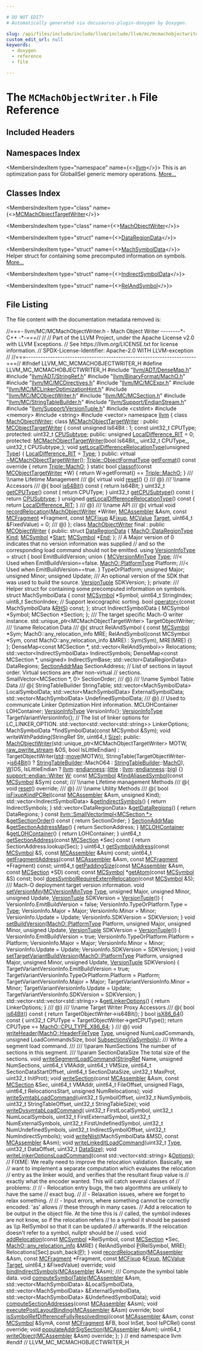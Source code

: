 ```yaml
---

# DO NOT EDIT!
# Automatically generated via docusaurus-plugin-doxygen by Doxygen.

slug: /api/files/include/include/llvm/include/llvm/mc/mcmachobjectwriter-h
custom_edit_url: null
keywords:
  - doxygen
  - reference
  - file

---
```





# The `MCMachObjectWriter.h` File Reference

<DoxygenPage pluginConfig={pluginConfig}>



## Included Headers

<IncludesList>
<IncludesListItem
  filePath="llvm/ADT/DenseMap.h"
  permalink="/docs/api/files/include/include/llvm/include/llvm/adt/densemap-h"
  isLocal="true" />
<IncludesListItem
  filePath="llvm/ADT/StringRef.h"
  permalink="/docs/api/files/include/include/llvm/include/llvm/adt/stringref-h"
  isLocal="true" />
<IncludesListItem
  filePath="llvm/BinaryFormat/MachO.h"
  permalink="/docs/api/files/include/include/llvm/include/llvm/binaryformat/macho-h"
  isLocal="true" />
<IncludesListItem
  filePath="llvm/MC/MCDirectives.h"
  permalink="/docs/api/files/include/include/llvm/include/llvm/mc/mcdirectives-h"
  isLocal="true" />
<IncludesListItem
  filePath="llvm/MC/MCExpr.h"
  permalink="/docs/api/files/include/include/llvm/include/llvm/mc/mcexpr-h"
  isLocal="true" />
<IncludesListItem
  filePath="llvm/MC/MCLinkerOptimizationHint.h"
  permalink="/docs/api/files/include/include/llvm/include/llvm/mc/mclinkeroptimizationhint-h"
  isLocal="true" />
<IncludesListItem
  filePath="llvm/MC/MCObjectWriter.h"
  permalink="/docs/api/files/include/include/llvm/include/llvm/mc/mcobjectwriter-h"
  isLocal="true" />
<IncludesListItem
  filePath="llvm/MC/MCSection.h"
  permalink="/docs/api/files/include/include/llvm/include/llvm/mc/mcsection-h"
  isLocal="true" />
<IncludesListItem
  filePath="llvm/MC/StringTableBuilder.h"
  permalink="/docs/api/files/include/include/llvm/include/llvm/mc/stringtablebuilder-h"
  isLocal="true" />
<IncludesListItem
  filePath="llvm/Support/EndianStream.h"
  permalink="/docs/api/files/include/include/llvm/include/llvm/support/endianstream-h"
  isLocal="true" />
<IncludesListItem
  filePath="llvm/Support/VersionTuple.h"
  permalink="/docs/api/files/include/include/llvm/include/llvm/support/versiontuple-h"
  isLocal="true" />
<IncludesListItem
  filePath="cstdint"
  permalink=""
  isLocal="false" />
<IncludesListItem
  filePath="memory"
  permalink=""
  isLocal="false" />
<IncludesListItem
  filePath="string"
  permalink=""
  isLocal="false" />
<IncludesListItem
  filePath="vector"
  permalink=""
  isLocal="false" />
</IncludesList>

## Namespaces Index

<MembersIndex>

<MembersIndexItem
  type="namespace"
  name={<><a href="/docs/api/namespaces/llvm">llvm</a></>}>
This is an optimization pass for GlobalISel generic memory operations. <a href="/docs/api/namespaces/llvm/#details">More...</a>
</MembersIndexItem>

</MembersIndex>

## Classes Index

<MembersIndex>

<MembersIndexItem
  type="class"
  name={<><a href="/docs/api/classes/llvm/mcmachobjecttargetwriter">MCMachObjectTargetWriter</a></>}>
</MembersIndexItem>

<MembersIndexItem
  type="class"
  name={<><a href="/docs/api/classes/llvm/machobjectwriter">MachObjectWriter</a></>}>
</MembersIndexItem>

<MembersIndexItem
  type="struct"
  name={<><a href="/docs/api/structs/llvm/machobjectwriter/dataregiondata">DataRegionData</a></>}>
</MembersIndexItem>

<MembersIndexItem
  type="struct"
  name={<><a href="/docs/api/structs/llvm/machobjectwriter/machsymboldata">MachSymbolData</a></>}>
Helper struct for containing some precomputed information on symbols. <a href="/docs/api/structs/llvm/machobjectwriter/machsymboldata/#details">More...</a>
</MembersIndexItem>

<MembersIndexItem
  type="struct"
  name={<><a href="/docs/api/structs/llvm/machobjectwriter/indirectsymboldata">IndirectSymbolData</a></>}>
</MembersIndexItem>

<MembersIndexItem
  type="struct"
  name={<><a href="/docs/api/structs/llvm/machobjectwriter/relandsymbol">RelAndSymbol</a></>}>
</MembersIndexItem>

</MembersIndex>


## File Listing

The file content with the documentation metadata removed is:

<ProgramListing>

<Link id="l00001" /><CodeLine lineNumber="1"><Highlight kind="comment">//===- llvm/MC/MCMachObjectWriter.h - Mach Object Writer --------&#42;- C++ -&#42;-===//</Highlight><Highlight kind="normal"></Highlight></CodeLine>
<Link id="l00002" /><CodeLine lineNumber="2"><Highlight kind="normal"></Highlight><Highlight kind="comment">//</Highlight><Highlight kind="normal"></Highlight></CodeLine>
<Link id="l00003" /><CodeLine lineNumber="3"><Highlight kind="normal"></Highlight><Highlight kind="comment">// Part of the LLVM Project, under the Apache License v2.0 with LLVM Exceptions.</Highlight><Highlight kind="normal"></Highlight></CodeLine>
<Link id="l00004" /><CodeLine lineNumber="4"><Highlight kind="normal"></Highlight><Highlight kind="comment">// See https://llvm.org/LICENSE.txt for license information.</Highlight><Highlight kind="normal"></Highlight></CodeLine>
<Link id="l00005" /><CodeLine lineNumber="5"><Highlight kind="normal"></Highlight><Highlight kind="comment">// SPDX-License-Identifier: Apache-2.0 WITH LLVM-exception</Highlight><Highlight kind="normal"></Highlight></CodeLine>
<Link id="l00006" /><CodeLine lineNumber="6"><Highlight kind="normal"></Highlight><Highlight kind="comment">//</Highlight><Highlight kind="normal"></Highlight></CodeLine>
<Link id="l00007" /><CodeLine lineNumber="7"><Highlight kind="normal"></Highlight><Highlight kind="comment">//===----------------------------------------------------------------------===//</Highlight><Highlight kind="normal"></Highlight></CodeLine>
<Link id="l00008" /><CodeLine lineNumber="8"><Highlight kind="normal"></Highlight></CodeLine>
<Link id="l00009" /><CodeLine lineNumber="9"><Highlight kind="normal"></Highlight><Highlight kind="preprocessor">#ifndef LLVM&#95;MC&#95;MCMACHOBJECTWRITER&#95;H</Highlight><Highlight kind="normal"></Highlight></CodeLine>
<Link id="l00010" /><CodeLine lineNumber="10"><Highlight kind="normal"></Highlight><Highlight kind="preprocessor">#define LLVM&#95;MC&#95;MCMACHOBJECTWRITER&#95;H</Highlight><Highlight kind="normal"></Highlight></CodeLine>
<Link id="l00011" /><CodeLine lineNumber="11"><Highlight kind="normal"></Highlight></CodeLine>
<Link id="l00012" /><CodeLine lineNumber="12"><Highlight kind="normal"></Highlight><Highlight kind="preprocessor">#include &quot;<a href="/docs/api/files/include/include/llvm/include/llvm/adt/densemap-h">llvm/ADT/DenseMap.h</a>&quot;</Highlight><Highlight kind="normal"></Highlight></CodeLine>
<Link id="l00013" /><CodeLine lineNumber="13"><Highlight kind="normal"></Highlight><Highlight kind="preprocessor">#include &quot;<a href="/docs/api/files/include/include/llvm/include/llvm/adt/stringref-h">llvm/ADT/StringRef.h</a>&quot;</Highlight><Highlight kind="normal"></Highlight></CodeLine>
<Link id="l00014" /><CodeLine lineNumber="14"><Highlight kind="normal"></Highlight><Highlight kind="preprocessor">#include &quot;<a href="/docs/api/files/include/include/llvm/include/llvm/binaryformat/macho-h">llvm/BinaryFormat/MachO.h</a>&quot;</Highlight><Highlight kind="normal"></Highlight></CodeLine>
<Link id="l00015" /><CodeLine lineNumber="15"><Highlight kind="normal"></Highlight><Highlight kind="preprocessor">#include &quot;<a href="/docs/api/files/include/include/llvm/include/llvm/mc/mcdirectives-h">llvm/MC/MCDirectives.h</a>&quot;</Highlight><Highlight kind="normal"></Highlight></CodeLine>
<Link id="l00016" /><CodeLine lineNumber="16"><Highlight kind="normal"></Highlight><Highlight kind="preprocessor">#include &quot;<a href="/docs/api/files/include/include/llvm/include/llvm/mc/mcexpr-h">llvm/MC/MCExpr.h</a>&quot;</Highlight><Highlight kind="normal"></Highlight></CodeLine>
<Link id="l00017" /><CodeLine lineNumber="17"><Highlight kind="normal"></Highlight><Highlight kind="preprocessor">#include &quot;<a href="/docs/api/files/include/include/llvm/include/llvm/mc/mclinkeroptimizationhint-h">llvm/MC/MCLinkerOptimizationHint.h</a>&quot;</Highlight><Highlight kind="normal"></Highlight></CodeLine>
<Link id="l00018" /><CodeLine lineNumber="18"><Highlight kind="normal"></Highlight><Highlight kind="preprocessor">#include &quot;<a href="/docs/api/files/include/include/llvm/include/llvm/mc/mcobjectwriter-h">llvm/MC/MCObjectWriter.h</a>&quot;</Highlight><Highlight kind="normal"></Highlight></CodeLine>
<Link id="l00019" /><CodeLine lineNumber="19"><Highlight kind="normal"></Highlight><Highlight kind="preprocessor">#include &quot;<a href="/docs/api/files/include/include/llvm/include/llvm/mc/mcsection-h">llvm/MC/MCSection.h</a>&quot;</Highlight><Highlight kind="normal"></Highlight></CodeLine>
<Link id="l00020" /><CodeLine lineNumber="20"><Highlight kind="normal"></Highlight><Highlight kind="preprocessor">#include &quot;<a href="/docs/api/files/include/include/llvm/include/llvm/mc/stringtablebuilder-h">llvm/MC/StringTableBuilder.h</a>&quot;</Highlight><Highlight kind="normal"></Highlight></CodeLine>
<Link id="l00021" /><CodeLine lineNumber="21"><Highlight kind="normal"></Highlight><Highlight kind="preprocessor">#include &quot;<a href="/docs/api/files/include/include/llvm/include/llvm/support/endianstream-h">llvm/Support/EndianStream.h</a>&quot;</Highlight><Highlight kind="normal"></Highlight></CodeLine>
<Link id="l00022" /><CodeLine lineNumber="22"><Highlight kind="normal"></Highlight><Highlight kind="preprocessor">#include &quot;<a href="/docs/api/files/include/include/llvm/include/llvm/support/versiontuple-h">llvm/Support/VersionTuple.h</a>&quot;</Highlight><Highlight kind="normal"></Highlight></CodeLine>
<Link id="l00023" /><CodeLine lineNumber="23"><Highlight kind="normal"></Highlight><Highlight kind="preprocessor">#include &lt;cstdint&gt;</Highlight><Highlight kind="normal"></Highlight></CodeLine>
<Link id="l00024" /><CodeLine lineNumber="24"><Highlight kind="normal"></Highlight><Highlight kind="preprocessor">#include &lt;memory&gt;</Highlight><Highlight kind="normal"></Highlight></CodeLine>
<Link id="l00025" /><CodeLine lineNumber="25"><Highlight kind="normal"></Highlight><Highlight kind="preprocessor">#include &lt;string&gt;</Highlight><Highlight kind="normal"></Highlight></CodeLine>
<Link id="l00026" /><CodeLine lineNumber="26"><Highlight kind="normal"></Highlight><Highlight kind="preprocessor">#include &lt;vector&gt;</Highlight><Highlight kind="normal"></Highlight></CodeLine>
<Link id="l00027" /><CodeLine lineNumber="27"><Highlight kind="normal"></Highlight></CodeLine>
<Link id="l00028" /><CodeLine lineNumber="28"><Highlight kind="normal"></Highlight><Highlight kind="keyword">namespace </Highlight><Highlight kind="normal"><a href="/docs/api/namespaces/llvm">llvm</a> &#123;</Highlight></CodeLine>
<Link id="l00029" /><CodeLine lineNumber="29"><Highlight kind="normal"></Highlight></CodeLine>
<Link id="l00030" /><CodeLine lineNumber="30"><Highlight kind="normal"></Highlight><Highlight kind="keyword">class </Highlight><Highlight kind="normal"><a href="/docs/api/classes/llvm/machobjectwriter">MachObjectWriter</a>;</Highlight></CodeLine>
<Link id="l00031" /><CodeLine lineNumber="31"><Highlight kind="normal"></Highlight></CodeLine>
<Link id="l00032" /><CodeLine lineNumber="32" lineLink="/docs/api/classes/llvm/mcmachobjecttargetwriter"><Highlight kind="normal"></Highlight><Highlight kind="keyword">class </Highlight><Highlight kind="normal"><a href="/docs/api/classes/llvm/mcmachobjecttargetwriter/#ab5600ec5363bb5d1b3c62b55f8363a99">MCMachObjectTargetWriter</a> : </Highlight><Highlight kind="keyword">public</Highlight><Highlight kind="normal"> <a href="/docs/api/classes/llvm/mcobjecttargetwriter">MCObjectTargetWriter</a> &#123;</Highlight></CodeLine>
<Link id="l00033" /><CodeLine lineNumber="33"><Highlight kind="normal">  </Highlight><Highlight kind="keyword">const</Highlight><Highlight kind="normal"> </Highlight><Highlight kind="keywordtype">unsigned</Highlight><Highlight kind="normal"> Is64Bit : 1;</Highlight></CodeLine>
<Link id="l00034" /><CodeLine lineNumber="34"><Highlight kind="normal">  </Highlight><Highlight kind="keyword">const</Highlight><Highlight kind="normal"> uint32&#95;t CPUType;</Highlight></CodeLine>
<Link id="l00035" /><CodeLine lineNumber="35"><Highlight kind="normal"></Highlight><Highlight kind="keyword">protected</Highlight><Highlight kind="normal">:</Highlight></CodeLine>
<Link id="l00036" /><CodeLine lineNumber="36" lineLink="/docs/api/classes/llvm/mcmachobjecttargetwriter/#a585fed60885001bfbcb03bdb998bc6e0"><Highlight kind="normal">  uint32&#95;t <a href="/docs/api/classes/llvm/mcmachobjecttargetwriter/#a585fed60885001bfbcb03bdb998bc6e0">CPUSubtype</a>;</Highlight></CodeLine>
<Link id="l00037" /><CodeLine lineNumber="37"><Highlight kind="normal"></Highlight><Highlight kind="keyword">public</Highlight><Highlight kind="normal">:</Highlight></CodeLine>
<Link id="l00038" /><CodeLine lineNumber="38" lineLink="/docs/api/classes/llvm/mcmachobjecttargetwriter/#a29646065109fbfb6d612d736b4e4e42c"><Highlight kind="normal">  </Highlight><Highlight kind="keywordtype">unsigned</Highlight><Highlight kind="normal"> <a href="/docs/api/classes/llvm/mcmachobjecttargetwriter/#a29646065109fbfb6d612d736b4e4e42c">LocalDifference&#95;RIT</a> = 0;</Highlight></CodeLine>
<Link id="l00039" /><CodeLine lineNumber="39"><Highlight kind="normal"></Highlight></CodeLine>
<Link id="l00040" /><CodeLine lineNumber="40"><Highlight kind="normal"></Highlight><Highlight kind="keyword">protected</Highlight><Highlight kind="normal">:</Highlight></CodeLine>
<Link id="l00041" /><CodeLine lineNumber="41"><Highlight kind="normal">  <a href="/docs/api/classes/llvm/mcmachobjecttargetwriter/#ab5600ec5363bb5d1b3c62b55f8363a99">MCMachObjectTargetWriter</a>(</Highlight><Highlight kind="keywordtype">bool</Highlight><Highlight kind="normal"> Is64Bit&#95;, uint32&#95;t CPUType&#95;,</Highlight></CodeLine>
<Link id="l00042" /><CodeLine lineNumber="42"><Highlight kind="normal">                           uint32&#95;t CPUSubtype&#95;);</Highlight></CodeLine>
<Link id="l00043" /><CodeLine lineNumber="43"><Highlight kind="normal"></Highlight></CodeLine>
<Link id="l00044" /><CodeLine lineNumber="44" lineLink="/docs/api/classes/llvm/mcmachobjecttargetwriter/#a5de2f6e5a540523361079449187624ea"><Highlight kind="normal">  </Highlight><Highlight kind="keywordtype">void</Highlight><Highlight kind="normal"> <a href="/docs/api/classes/llvm/mcmachobjecttargetwriter/#a5de2f6e5a540523361079449187624ea">setLocalDifferenceRelocationType</a>(</Highlight><Highlight kind="keywordtype">unsigned</Highlight><Highlight kind="normal"> <a href="/docs/api/classes/llvm/type">Type</a>) &#123;</Highlight></CodeLine>
<Link id="l00045" /><CodeLine lineNumber="45"><Highlight kind="normal">    <a href="/docs/api/classes/llvm/mcmachobjecttargetwriter/#a29646065109fbfb6d612d736b4e4e42c">LocalDifference&#95;RIT</a> = <a href="/docs/api/classes/llvm/type">Type</a>;</Highlight></CodeLine>
<Link id="l00046" /><CodeLine lineNumber="46"><Highlight kind="normal">  &#125;</Highlight></CodeLine>
<Link id="l00047" /><CodeLine lineNumber="47"><Highlight kind="normal"></Highlight></CodeLine>
<Link id="l00048" /><CodeLine lineNumber="48"><Highlight kind="normal"></Highlight><Highlight kind="keyword">public</Highlight><Highlight kind="normal">:</Highlight></CodeLine>
<Link id="l00049" /><CodeLine lineNumber="49" lineLink="/docs/api/classes/llvm/mcmachobjecttargetwriter/#af72c4322605792f6909c4a090eb1b977"><Highlight kind="normal">  </Highlight><Highlight kind="keyword">virtual</Highlight><Highlight kind="normal"> <a href="/docs/api/classes/llvm/mcmachobjecttargetwriter/#af72c4322605792f6909c4a090eb1b977">~MCMachObjectTargetWriter</a>();</Highlight></CodeLine>
<Link id="l00050" /><CodeLine lineNumber="50"><Highlight kind="normal"></Highlight></CodeLine>
<Link id="l00051" /><CodeLine lineNumber="51" lineLink="/docs/api/classes/llvm/mcmachobjecttargetwriter/#aa965ff21f0e8eef08edfa1bfea7fec5e"><Highlight kind="normal">  <a href="/docs/api/classes/llvm/triple/#a83e907e55fa50e093caa96a0aff96201">Triple::ObjectFormatType</a> <a href="/docs/api/classes/llvm/mcmachobjecttargetwriter/#aa965ff21f0e8eef08edfa1bfea7fec5e">getFormat</a>()</Highlight><Highlight kind="keyword"> const override </Highlight><Highlight kind="normal">&#123; </Highlight><Highlight kind="keywordflow">return</Highlight><Highlight kind="normal"> <a href="/docs/api/classes/llvm/triple/#a83e907e55fa50e093caa96a0aff96201a2ed78f59e2d35011e1d1ed0ad96cf411">Triple::MachO</a>; &#125;</Highlight></CodeLine>
<Link id="l00052" /><CodeLine lineNumber="52" lineLink="/docs/api/classes/llvm/mcmachobjecttargetwriter/#a93b7278eca425360cb3c5b5cbce53ccb"><Highlight kind="normal">  </Highlight><Highlight kind="keyword">static</Highlight><Highlight kind="normal"> </Highlight><Highlight kind="keywordtype">bool</Highlight><Highlight kind="normal"> <a href="/docs/api/classes/llvm/mcmachobjecttargetwriter/#a93b7278eca425360cb3c5b5cbce53ccb">classof</a>(</Highlight><Highlight kind="keyword">const</Highlight><Highlight kind="normal"> <a href="/docs/api/classes/llvm/mcobjecttargetwriter">MCObjectTargetWriter</a> &#42;W) &#123;</Highlight></CodeLine>
<Link id="l00053" /><CodeLine lineNumber="53"><Highlight kind="normal">    </Highlight><Highlight kind="keywordflow">return</Highlight><Highlight kind="normal"> W-&gt;getFormat() == <a href="/docs/api/classes/llvm/triple/#a83e907e55fa50e093caa96a0aff96201a2ed78f59e2d35011e1d1ed0ad96cf411">Triple::MachO</a>;</Highlight></CodeLine>
<Link id="l00054" /><CodeLine lineNumber="54"><Highlight kind="normal">  &#125;</Highlight></CodeLine>
<Link id="l00055" /><CodeLine lineNumber="55"><Highlight kind="normal"></Highlight><Highlight kind="comment"></Highlight></CodeLine>
<Link id="l00056" /><CodeLine lineNumber="56"><Highlight kind="comment">  /// \\name Lifetime Management</Highlight></CodeLine>
<Link id="l00057" /><CodeLine lineNumber="57"><Highlight kind="comment">  /// @&#123;</Highlight><Highlight kind="normal"></Highlight></CodeLine>
<Link id="l00058" /><CodeLine lineNumber="58"><Highlight kind="normal"></Highlight></CodeLine>
<Link id="l00059" /><CodeLine lineNumber="59" lineLink="/docs/api/classes/llvm/mcmachobjecttargetwriter/#ad861a6511c414b6b2abafc5ea8393092"><Highlight kind="normal">  </Highlight><Highlight kind="keyword">virtual</Highlight><Highlight kind="normal"> </Highlight><Highlight kind="keywordtype">void</Highlight><Highlight kind="normal"> <a href="/docs/api/classes/llvm/mcmachobjecttargetwriter/#ad861a6511c414b6b2abafc5ea8393092">reset</a>() &#123;&#125;</Highlight></CodeLine>
<Link id="l00060" /><CodeLine lineNumber="60"><Highlight kind="normal"></Highlight><Highlight kind="comment"></Highlight></CodeLine>
<Link id="l00061" /><CodeLine lineNumber="61"><Highlight kind="comment">  /// @&#125;</Highlight><Highlight kind="normal"></Highlight></CodeLine>
<Link id="l00062" /><CodeLine lineNumber="62"><Highlight kind="normal"></Highlight><Highlight kind="comment"></Highlight></CodeLine>
<Link id="l00063" /><CodeLine lineNumber="63"><Highlight kind="comment">  /// \\name Accessors</Highlight></CodeLine>
<Link id="l00064" /><CodeLine lineNumber="64"><Highlight kind="comment">  /// @&#123;</Highlight><Highlight kind="normal"></Highlight></CodeLine>
<Link id="l00065" /><CodeLine lineNumber="65"><Highlight kind="normal"></Highlight></CodeLine>
<Link id="l00066" /><CodeLine lineNumber="66" lineLink="/docs/api/classes/llvm/mcmachobjecttargetwriter/#a889ee913a5a35d194d61c83d4dca50bc"><Highlight kind="normal">  </Highlight><Highlight kind="keywordtype">bool</Highlight><Highlight kind="normal"> <a href="/docs/api/classes/llvm/mcmachobjecttargetwriter/#a889ee913a5a35d194d61c83d4dca50bc">is64Bit</a>()</Highlight><Highlight kind="keyword"> const </Highlight><Highlight kind="normal">&#123; </Highlight><Highlight kind="keywordflow">return</Highlight><Highlight kind="normal"> Is64Bit; &#125;</Highlight></CodeLine>
<Link id="l00067" /><CodeLine lineNumber="67" lineLink="/docs/api/classes/llvm/mcmachobjecttargetwriter/#a268d350fcaf24a92775d17bcf37486ea"><Highlight kind="normal">  uint32&#95;t <a href="/docs/api/classes/llvm/mcmachobjecttargetwriter/#a268d350fcaf24a92775d17bcf37486ea">getCPUType</a>()</Highlight><Highlight kind="keyword"> const </Highlight><Highlight kind="normal">&#123; </Highlight><Highlight kind="keywordflow">return</Highlight><Highlight kind="normal"> CPUType; &#125;</Highlight></CodeLine>
<Link id="l00068" /><CodeLine lineNumber="68" lineLink="/docs/api/classes/llvm/mcmachobjecttargetwriter/#a6c2391f6b6f8c898c8a4cf1e60dc4afc"><Highlight kind="normal">  uint32&#95;t <a href="/docs/api/classes/llvm/mcmachobjecttargetwriter/#a6c2391f6b6f8c898c8a4cf1e60dc4afc">getCPUSubtype</a>()</Highlight><Highlight kind="keyword"> const </Highlight><Highlight kind="normal">&#123; </Highlight><Highlight kind="keywordflow">return</Highlight><Highlight kind="normal"> <a href="/docs/api/classes/llvm/mcmachobjecttargetwriter/#a585fed60885001bfbcb03bdb998bc6e0">CPUSubtype</a>; &#125;</Highlight></CodeLine>
<Link id="l00069" /><CodeLine lineNumber="69" lineLink="/docs/api/classes/llvm/mcmachobjecttargetwriter/#af7fb81744b8c0e6db3802dbeda10e2a1"><Highlight kind="normal">  </Highlight><Highlight kind="keywordtype">unsigned</Highlight><Highlight kind="normal"> <a href="/docs/api/classes/llvm/mcmachobjecttargetwriter/#af7fb81744b8c0e6db3802dbeda10e2a1">getLocalDifferenceRelocationType</a>()</Highlight><Highlight kind="keyword"> const </Highlight><Highlight kind="normal">&#123;</Highlight></CodeLine>
<Link id="l00070" /><CodeLine lineNumber="70"><Highlight kind="normal">    </Highlight><Highlight kind="keywordflow">return</Highlight><Highlight kind="normal"> <a href="/docs/api/classes/llvm/mcmachobjecttargetwriter/#a29646065109fbfb6d612d736b4e4e42c">LocalDifference&#95;RIT</a>;</Highlight></CodeLine>
<Link id="l00071" /><CodeLine lineNumber="71"><Highlight kind="normal">  &#125;</Highlight></CodeLine>
<Link id="l00072" /><CodeLine lineNumber="72"><Highlight kind="normal"></Highlight><Highlight kind="comment"></Highlight></CodeLine>
<Link id="l00073" /><CodeLine lineNumber="73"><Highlight kind="comment">  /// @&#125;</Highlight><Highlight kind="normal"></Highlight></CodeLine>
<Link id="l00074" /><CodeLine lineNumber="74"><Highlight kind="normal"></Highlight><Highlight kind="comment"></Highlight></CodeLine>
<Link id="l00075" /><CodeLine lineNumber="75"><Highlight kind="comment">  /// \\name API</Highlight></CodeLine>
<Link id="l00076" /><CodeLine lineNumber="76"><Highlight kind="comment">  /// @&#123;</Highlight><Highlight kind="normal"></Highlight></CodeLine>
<Link id="l00077" /><CodeLine lineNumber="77"><Highlight kind="normal"></Highlight></CodeLine>
<Link id="l00078" /><CodeLine lineNumber="78" lineLink="/docs/api/classes/llvm/mcmachobjecttargetwriter/#a43d8b06533488625f599a722d3442b35"><Highlight kind="normal">  </Highlight><Highlight kind="keyword">virtual</Highlight><Highlight kind="normal"> </Highlight><Highlight kind="keywordtype">void</Highlight><Highlight kind="normal"> <a href="/docs/api/classes/llvm/mcmachobjecttargetwriter/#a43d8b06533488625f599a722d3442b35">recordRelocation</a>(<a href="/docs/api/classes/llvm/machobjectwriter">MachObjectWriter</a> &#42;Writer, <a href="/docs/api/classes/llvm/mcassembler">MCAssembler</a> &amp;Asm,</Highlight></CodeLine>
<Link id="l00079" /><CodeLine lineNumber="79"><Highlight kind="normal">                                </Highlight><Highlight kind="keyword">const</Highlight><Highlight kind="normal"> <a href="/docs/api/classes/llvm/mcfragment">MCFragment</a> &#42;Fragment,</Highlight></CodeLine>
<Link id="l00080" /><CodeLine lineNumber="80"><Highlight kind="normal">                                </Highlight><Highlight kind="keyword">const</Highlight><Highlight kind="normal"> <a href="/docs/api/classes/llvm/mcfixup">MCFixup</a> &amp;<a href="/docs/api/files/lib/lib/target/lib/target/powerpc/ppctlsdynamiccall-cpp/#a4a235aedca5bbfc39934045b6cbf9c70">Fixup</a>, <a href="/docs/api/classes/llvm/mcvalue">MCValue</a> <a href="/docs/api/classes/llvm/target">Target</a>,</Highlight></CodeLine>
<Link id="l00081" /><CodeLine lineNumber="81"><Highlight kind="normal">                                uint64&#95;t &amp;FixedValue) = 0;</Highlight></CodeLine>
<Link id="l00082" /><CodeLine lineNumber="82"><Highlight kind="normal"></Highlight><Highlight kind="comment"></Highlight></CodeLine>
<Link id="l00083" /><CodeLine lineNumber="83"><Highlight kind="comment">  /// @&#125;</Highlight><Highlight kind="normal"></Highlight></CodeLine>
<Link id="l00084" /><CodeLine lineNumber="84"><Highlight kind="normal">&#125;;</Highlight></CodeLine>
<Link id="l00085" /><CodeLine lineNumber="85"><Highlight kind="normal"></Highlight></CodeLine>
<Link id="l00086" /><CodeLine lineNumber="86" lineLink="/docs/api/classes/llvm/machobjectwriter"><Highlight kind="normal"></Highlight><Highlight kind="keyword">class </Highlight><Highlight kind="normal"><a href="/docs/api/classes/llvm/machobjectwriter/#af4bf98bbfcb390f851732271db6c97c3">MachObjectWriter</a> final : </Highlight><Highlight kind="keyword">public</Highlight><Highlight kind="normal"> <a href="/docs/api/classes/llvm/mcobjectwriter/#a0e06822ad41ef36f2abad4a02733963b">MCObjectWriter</a> &#123;</Highlight></CodeLine>
<Link id="l00087" /><CodeLine lineNumber="87"><Highlight kind="normal"></Highlight><Highlight kind="keyword">public</Highlight><Highlight kind="normal">:</Highlight></CodeLine>
<Link id="l00088" /><CodeLine lineNumber="88" lineLink="/docs/api/structs/llvm/machobjectwriter/dataregiondata"><Highlight kind="normal">  </Highlight><Highlight kind="keyword">struct </Highlight><Highlight kind="normal"><a href="/docs/api/structs/llvm/machobjectwriter/dataregiondata">DataRegionData</a> &#123;</Highlight></CodeLine>
<Link id="l00089" /><CodeLine lineNumber="89" lineLink="/docs/api/structs/llvm/machobjectwriter/dataregiondata/#a33a94690a2691e7409f73171959c341a"><Highlight kind="normal">    <a href="/docs/api/namespaces/llvm/macho/#ac782e0c3ae71664c3cb1a0430e894bc0">MachO::DataRegionType</a> <a href="/docs/api/structs/llvm/machobjectwriter/dataregiondata/#a33a94690a2691e7409f73171959c341a">Kind</a>;</Highlight></CodeLine>
<Link id="l00090" /><CodeLine lineNumber="90" lineLink="/docs/api/structs/llvm/machobjectwriter/dataregiondata/#a6a38fa77a0e077985f751fead985dd32"><Highlight kind="normal">    <a href="/docs/api/classes/llvm/mcsymbol">MCSymbol</a> &#42;<a href="/docs/api/structs/llvm/machobjectwriter/dataregiondata/#a6a38fa77a0e077985f751fead985dd32">Start</a>;</Highlight></CodeLine>
<Link id="l00091" /><CodeLine lineNumber="91" lineLink="/docs/api/structs/llvm/machobjectwriter/dataregiondata/#a02941cd67d212ef057bdfca6a5ef050f"><Highlight kind="normal">    <a href="/docs/api/classes/llvm/mcsymbol">MCSymbol</a> &#42;<a href="/docs/api/structs/llvm/machobjectwriter/dataregiondata/#a02941cd67d212ef057bdfca6a5ef050f">End</a>;</Highlight></CodeLine>
<Link id="l00092" /><CodeLine lineNumber="92"><Highlight kind="normal">  &#125;;</Highlight></CodeLine>
<Link id="l00093" /><CodeLine lineNumber="93"><Highlight kind="normal"></Highlight></CodeLine>
<Link id="l00094" /><CodeLine lineNumber="94"><Highlight kind="normal">  </Highlight><Highlight kind="comment">// A Major version of 0 indicates that no version information was supplied</Highlight><Highlight kind="normal"></Highlight></CodeLine>
<Link id="l00095" /><CodeLine lineNumber="95"><Highlight kind="normal">  </Highlight><Highlight kind="comment">// and so the corresponding load command should not be emitted.</Highlight><Highlight kind="normal"></Highlight></CodeLine>
<Link id="l00096" /><CodeLine lineNumber="96" lineLink="/docs/api/classes/llvm/machobjectwriter/#afbd306a626b64ae7b48b9f9f06fb9b39"><Highlight kind="normal">  </Highlight><Highlight kind="keyword">using </Highlight><Highlight kind="normal"><a href="/docs/api/classes/llvm/machobjectwriter/#afbd306a626b64ae7b48b9f9f06fb9b39">VersionInfoType</a> = </Highlight><Highlight kind="keyword">struct </Highlight><Highlight kind="normal">&#123;</Highlight></CodeLine>
<Link id="l00097" /><CodeLine lineNumber="97"><Highlight kind="normal">    </Highlight><Highlight kind="keywordtype">bool</Highlight><Highlight kind="normal"> EmitBuildVersion;</Highlight></CodeLine>
<Link id="l00098" /><CodeLine lineNumber="98"><Highlight kind="normal">    </Highlight><Highlight kind="keyword">union </Highlight><Highlight kind="normal">&#123;</Highlight></CodeLine>
<Link id="l00099" /><CodeLine lineNumber="99"><Highlight kind="normal">      <a href="/docs/api/namespaces/llvm/#a7b22b2a20e7587321d17cb029ea8626e">MCVersionMinType</a> <a href="/docs/api/classes/llvm/type">Type</a>;        </Highlight><Highlight kind="comment">///&lt; Used when EmitBuildVersion==false.</Highlight><Highlight kind="normal"></Highlight></CodeLine>
<Link id="l00100" /><CodeLine lineNumber="100"><Highlight kind="normal">      <a href="/docs/api/namespaces/llvm/macho/#a3cdacd46a54ada4abe329c88c7a92504">MachO::PlatformType</a> Platform; </Highlight><Highlight kind="comment">///&lt; Used when EmitBuildVersion==true.</Highlight><Highlight kind="normal"></Highlight></CodeLine>
<Link id="l00101" /><CodeLine lineNumber="101"><Highlight kind="normal">    &#125; TypeOrPlatform;</Highlight></CodeLine>
<Link id="l00102" /><CodeLine lineNumber="102"><Highlight kind="normal">    </Highlight><Highlight kind="keywordtype">unsigned</Highlight><Highlight kind="normal"> Major;</Highlight></CodeLine>
<Link id="l00103" /><CodeLine lineNumber="103"><Highlight kind="normal">    </Highlight><Highlight kind="keywordtype">unsigned</Highlight><Highlight kind="normal"> Minor;</Highlight></CodeLine>
<Link id="l00104" /><CodeLine lineNumber="104"><Highlight kind="normal">    </Highlight><Highlight kind="keywordtype">unsigned</Highlight><Highlight kind="normal"> Update;</Highlight><Highlight kind="comment"></Highlight></CodeLine>
<Link id="l00105" /><CodeLine lineNumber="105"><Highlight kind="comment">    /// An optional version of the SDK that was used to build the source.</Highlight><Highlight kind="normal"></Highlight></CodeLine>
<Link id="l00106" /><CodeLine lineNumber="106"><Highlight kind="normal">    <a href="/docs/api/classes/llvm/versiontuple">VersionTuple</a> SDKVersion;</Highlight></CodeLine>
<Link id="l00107" /><CodeLine lineNumber="107"><Highlight kind="normal">  &#125;;</Highlight></CodeLine>
<Link id="l00108" /><CodeLine lineNumber="108"><Highlight kind="normal"></Highlight></CodeLine>
<Link id="l00109" /><CodeLine lineNumber="109"><Highlight kind="normal"></Highlight><Highlight kind="keyword">private</Highlight><Highlight kind="normal">:</Highlight><Highlight kind="comment"></Highlight></CodeLine>
<Link id="l00110" /><CodeLine lineNumber="110"><Highlight kind="comment">  /// Helper struct for containing some precomputed information on symbols.</Highlight><Highlight kind="normal"></Highlight></CodeLine>
<Link id="l00111" /><CodeLine lineNumber="111"><Highlight kind="normal">  </Highlight><Highlight kind="keyword">struct </Highlight><Highlight kind="normal">MachSymbolData &#123;</Highlight></CodeLine>
<Link id="l00112" /><CodeLine lineNumber="112"><Highlight kind="normal">    </Highlight><Highlight kind="keyword">const</Highlight><Highlight kind="normal"> <a href="/docs/api/classes/llvm/mcsymbol">MCSymbol</a> &#42;Symbol;</Highlight></CodeLine>
<Link id="l00113" /><CodeLine lineNumber="113"><Highlight kind="normal">    uint64&#95;t StringIndex;</Highlight></CodeLine>
<Link id="l00114" /><CodeLine lineNumber="114"><Highlight kind="normal">    uint8&#95;t SectionIndex;</Highlight></CodeLine>
<Link id="l00115" /><CodeLine lineNumber="115"><Highlight kind="normal"></Highlight></CodeLine>
<Link id="l00116" /><CodeLine lineNumber="116"><Highlight kind="normal">    </Highlight><Highlight kind="comment">// Support lexicographic sorting.</Highlight><Highlight kind="normal"></Highlight></CodeLine>
<Link id="l00117" /><CodeLine lineNumber="117"><Highlight kind="normal">    </Highlight><Highlight kind="keywordtype">bool</Highlight><Highlight kind="normal"> <a href="/docs/api/namespaces/llvm/#a061b224a1a3c3486fd854e5009a858c9">operator&lt;</a>(</Highlight><Highlight kind="keyword">const</Highlight><Highlight kind="normal"> MachSymbolData &amp;<a href="/docs/api/files/lib/lib/target/lib/target/x86/x86partialreduction-cpp/#a87b8bfbbe9d8f7146d7f20a5fb42efd0">RHS</a>) </Highlight><Highlight kind="keyword">const</Highlight><Highlight kind="normal">;</Highlight></CodeLine>
<Link id="l00118" /><CodeLine lineNumber="118"><Highlight kind="normal">  &#125;;</Highlight></CodeLine>
<Link id="l00119" /><CodeLine lineNumber="119"><Highlight kind="normal"></Highlight></CodeLine>
<Link id="l00120" /><CodeLine lineNumber="120"><Highlight kind="normal">  </Highlight><Highlight kind="keyword">struct </Highlight><Highlight kind="normal">IndirectSymbolData &#123;</Highlight></CodeLine>
<Link id="l00121" /><CodeLine lineNumber="121"><Highlight kind="normal">    MCSymbol &#42;Symbol;</Highlight></CodeLine>
<Link id="l00122" /><CodeLine lineNumber="122"><Highlight kind="normal">    MCSection &#42;Section;</Highlight></CodeLine>
<Link id="l00123" /><CodeLine lineNumber="123"><Highlight kind="normal">  &#125;;</Highlight></CodeLine>
<Link id="l00124" /><CodeLine lineNumber="124"><Highlight kind="normal"></Highlight><Highlight kind="comment"></Highlight></CodeLine>
<Link id="l00125" /><CodeLine lineNumber="125"><Highlight kind="comment">  /// The target specific Mach-O writer instance.</Highlight><Highlight kind="normal"></Highlight></CodeLine>
<Link id="l00126" /><CodeLine lineNumber="126"><Highlight kind="normal">  std::unique&#95;ptr&lt;MCMachObjectTargetWriter&gt; TargetObjectWriter;</Highlight></CodeLine>
<Link id="l00127" /><CodeLine lineNumber="127"><Highlight kind="normal"></Highlight><Highlight kind="comment"></Highlight></CodeLine>
<Link id="l00128" /><CodeLine lineNumber="128"><Highlight kind="comment">  /// \\name Relocation Data</Highlight></CodeLine>
<Link id="l00129" /><CodeLine lineNumber="129"><Highlight kind="comment">  /// @&#123;</Highlight><Highlight kind="normal"></Highlight></CodeLine>
<Link id="l00130" /><CodeLine lineNumber="130"><Highlight kind="normal"></Highlight></CodeLine>
<Link id="l00131" /><CodeLine lineNumber="131"><Highlight kind="normal">  </Highlight><Highlight kind="keyword">struct </Highlight><Highlight kind="normal">RelAndSymbol &#123;</Highlight></CodeLine>
<Link id="l00132" /><CodeLine lineNumber="132"><Highlight kind="normal">    </Highlight><Highlight kind="keyword">const</Highlight><Highlight kind="normal"> <a href="/docs/api/namespaces/llvm/isd/#a22ea9cec080dd5f4f47ba234c2f59110aabb68e91001557f73ff8af63eb8d5883">MCSymbol</a> &#42;Sym;</Highlight></CodeLine>
<Link id="l00133" /><CodeLine lineNumber="133"><Highlight kind="normal">    MachO::any&#95;relocation&#95;info MRE;</Highlight></CodeLine>
<Link id="l00134" /><CodeLine lineNumber="134"><Highlight kind="normal">    RelAndSymbol(</Highlight><Highlight kind="keyword">const</Highlight><Highlight kind="normal"> MCSymbol &#42;Sym, </Highlight><Highlight kind="keyword">const</Highlight><Highlight kind="normal"> MachO::any&#95;relocation&#95;info &amp;MRE)</Highlight></CodeLine>
<Link id="l00135" /><CodeLine lineNumber="135"><Highlight kind="normal">        : Sym(Sym), MRE(MRE) &#123;&#125;</Highlight></CodeLine>
<Link id="l00136" /><CodeLine lineNumber="136"><Highlight kind="normal">  &#125;;</Highlight></CodeLine>
<Link id="l00137" /><CodeLine lineNumber="137"><Highlight kind="normal"></Highlight></CodeLine>
<Link id="l00138" /><CodeLine lineNumber="138"><Highlight kind="normal">  DenseMap&lt;const MCSection &#42;, std::vector&lt;RelAndSymbol&gt;&gt; Relocations;</Highlight></CodeLine>
<Link id="l00139" /><CodeLine lineNumber="139"><Highlight kind="normal">  std::vector&lt;IndirectSymbolData&gt; IndirectSymbols;</Highlight></CodeLine>
<Link id="l00140" /><CodeLine lineNumber="140"><Highlight kind="normal">  DenseMap&lt;const MCSection &#42;, unsigned&gt; IndirectSymBase;</Highlight></CodeLine>
<Link id="l00141" /><CodeLine lineNumber="141"><Highlight kind="normal"></Highlight></CodeLine>
<Link id="l00142" /><CodeLine lineNumber="142"><Highlight kind="normal">  std::vector&lt;DataRegionData&gt; DataRegions;</Highlight></CodeLine>
<Link id="l00143" /><CodeLine lineNumber="143"><Highlight kind="normal"></Highlight></CodeLine>
<Link id="l00144" /><CodeLine lineNumber="144"><Highlight kind="normal">  <a href="/docs/api/namespaces/llvm/#ac66fe51a73cdf1ab9f07ca6ead1652e7">SectionAddrMap</a> SectionAddress;</Highlight></CodeLine>
<Link id="l00145" /><CodeLine lineNumber="145"><Highlight kind="normal"></Highlight></CodeLine>
<Link id="l00146" /><CodeLine lineNumber="146"><Highlight kind="normal">  </Highlight><Highlight kind="comment">// List of sections in layout order. Virtual sections are after non-virtual</Highlight><Highlight kind="normal"></Highlight></CodeLine>
<Link id="l00147" /><CodeLine lineNumber="147"><Highlight kind="normal">  </Highlight><Highlight kind="comment">// sections.</Highlight><Highlight kind="normal"></Highlight></CodeLine>
<Link id="l00148" /><CodeLine lineNumber="148"><Highlight kind="normal">  SmallVector&lt;MCSection &#42;, 0&gt; SectionOrder;</Highlight></CodeLine>
<Link id="l00149" /><CodeLine lineNumber="149"><Highlight kind="normal"></Highlight><Highlight kind="comment"></Highlight></CodeLine>
<Link id="l00150" /><CodeLine lineNumber="150"><Highlight kind="comment">  /// @&#125;</Highlight></CodeLine>
<Link id="l00151" /><CodeLine lineNumber="151"><Highlight kind="comment">  /// \\name Symbol Table Data</Highlight></CodeLine>
<Link id="l00152" /><CodeLine lineNumber="152"><Highlight kind="comment">  /// @&#123;</Highlight><Highlight kind="normal"></Highlight></CodeLine>
<Link id="l00153" /><CodeLine lineNumber="153"><Highlight kind="normal"></Highlight></CodeLine>
<Link id="l00154" /><CodeLine lineNumber="154"><Highlight kind="normal">  StringTableBuilder StringTable;</Highlight></CodeLine>
<Link id="l00155" /><CodeLine lineNumber="155"><Highlight kind="normal">  std::vector&lt;MachSymbolData&gt; LocalSymbolData;</Highlight></CodeLine>
<Link id="l00156" /><CodeLine lineNumber="156"><Highlight kind="normal">  std::vector&lt;MachSymbolData&gt; ExternalSymbolData;</Highlight></CodeLine>
<Link id="l00157" /><CodeLine lineNumber="157"><Highlight kind="normal">  std::vector&lt;MachSymbolData&gt; UndefinedSymbolData;</Highlight></CodeLine>
<Link id="l00158" /><CodeLine lineNumber="158"><Highlight kind="normal"></Highlight><Highlight kind="comment"></Highlight></CodeLine>
<Link id="l00159" /><CodeLine lineNumber="159"><Highlight kind="comment">  /// @&#125;</Highlight><Highlight kind="normal"></Highlight></CodeLine>
<Link id="l00160" /><CodeLine lineNumber="160"><Highlight kind="normal"></Highlight></CodeLine>
<Link id="l00161" /><CodeLine lineNumber="161"><Highlight kind="normal">  </Highlight><Highlight kind="comment">// Used to communicate Linker Optimization Hint information.</Highlight><Highlight kind="normal"></Highlight></CodeLine>
<Link id="l00162" /><CodeLine lineNumber="162"><Highlight kind="normal">  MCLOHContainer LOHContainer;</Highlight></CodeLine>
<Link id="l00163" /><CodeLine lineNumber="163"><Highlight kind="normal"></Highlight></CodeLine>
<Link id="l00164" /><CodeLine lineNumber="164"><Highlight kind="normal">  <a href="/docs/api/classes/llvm/machobjectwriter/#afbd306a626b64ae7b48b9f9f06fb9b39">VersionInfoType</a> VersionInfo&#123;&#125;;</Highlight></CodeLine>
<Link id="l00165" /><CodeLine lineNumber="165"><Highlight kind="normal">  <a href="/docs/api/classes/llvm/machobjectwriter/#afbd306a626b64ae7b48b9f9f06fb9b39">VersionInfoType</a> TargetVariantVersionInfo&#123;&#125;;</Highlight></CodeLine>
<Link id="l00166" /><CodeLine lineNumber="166"><Highlight kind="normal"></Highlight></CodeLine>
<Link id="l00167" /><CodeLine lineNumber="167"><Highlight kind="normal">  </Highlight><Highlight kind="comment">// The list of linker options for LC&#95;LINKER&#95;OPTION.</Highlight><Highlight kind="normal"></Highlight></CodeLine>
<Link id="l00168" /><CodeLine lineNumber="168"><Highlight kind="normal">  std::vector&lt;std::vector&lt;std::string&gt;&gt; LinkerOptions;</Highlight></CodeLine>
<Link id="l00169" /><CodeLine lineNumber="169"><Highlight kind="normal"></Highlight></CodeLine>
<Link id="l00170" /><CodeLine lineNumber="170"><Highlight kind="normal">  MachSymbolData &#42;findSymbolData(</Highlight><Highlight kind="keyword">const</Highlight><Highlight kind="normal"> MCSymbol &amp;Sym);</Highlight></CodeLine>
<Link id="l00171" /><CodeLine lineNumber="171"><Highlight kind="normal"></Highlight></CodeLine>
<Link id="l00172" /><CodeLine lineNumber="172"><Highlight kind="normal">  </Highlight><Highlight kind="keywordtype">void</Highlight><Highlight kind="normal"> writeWithPadding(StringRef Str, uint64&#95;t <a href="/docs/api/files/lib/lib/analysis/inlineorder-cpp/#a7ee6f0cb51c3b9056199e9a0001fe8c3a6f6cb72d544962fa333e2e34ce64f719">Size</a>);</Highlight></CodeLine>
<Link id="l00173" /><CodeLine lineNumber="173"><Highlight kind="normal"></Highlight></CodeLine>
<Link id="l00174" /><CodeLine lineNumber="174"><Highlight kind="normal"></Highlight><Highlight kind="keyword">public</Highlight><Highlight kind="normal">:</Highlight></CodeLine>
<Link id="l00175" /><CodeLine lineNumber="175" lineLink="/docs/api/classes/llvm/machobjectwriter/#af4bf98bbfcb390f851732271db6c97c3"><Highlight kind="normal">  <a href="/docs/api/classes/llvm/machobjectwriter/#af4bf98bbfcb390f851732271db6c97c3">MachObjectWriter</a>(std::unique&#95;ptr&lt;MCMachObjectTargetWriter&gt; MOTW,</Highlight></CodeLine>
<Link id="l00176" /><CodeLine lineNumber="176"><Highlight kind="normal">                   <a href="/docs/api/classes/llvm/raw-pwrite-stream">raw&#95;pwrite&#95;stream</a> &amp;OS, </Highlight><Highlight kind="keywordtype">bool</Highlight><Highlight kind="normal"> IsLittleEndian)</Highlight></CodeLine>
<Link id="l00177" /><CodeLine lineNumber="177"><Highlight kind="normal">      : TargetObjectWriter(<a href="/docs/api/namespaces/std">std</a>::<a href="/docs/api/namespaces/llvm/#abfc9c7ecf70f66901e439f7c04ef3dbb">move</a>(MOTW)),</Highlight></CodeLine>
<Link id="l00178" /><CodeLine lineNumber="178"><Highlight kind="normal">        StringTable(TargetObjectWriter-&gt;<a href="/docs/api/classes/llvm/machobjectwriter/#a2280dba4a11db43bbecadf864b1f9a66">is64Bit</a>() ? <a href="/docs/api/classes/llvm/stringtablebuilder">StringTableBuilder</a>::MachO64</Highlight></CodeLine>
<Link id="l00179" /><CodeLine lineNumber="179"><Highlight kind="normal">                                                  : <a href="/docs/api/classes/llvm/stringtablebuilder">StringTableBuilder</a>::<a href="/docs/api/namespaces/llvm/macho">MachO</a>),</Highlight></CodeLine>
<Link id="l00180" /><CodeLine lineNumber="180"><Highlight kind="normal">        <a href="/docs/api/classes/llvm/machobjectwriter/#a57f7c781103b28d9511e2ddd5aa0eec6">W</a>(OS,</Highlight></CodeLine>
<Link id="l00181" /><CodeLine lineNumber="181"><Highlight kind="normal">          IsLittleEndian ? <a href="/docs/api/namespaces/llvm">llvm</a>::<a href="/docs/api/namespaces/llvm/#ae1e26e57357947b25e392fd18ab000db">endianness</a>::<a href="/docs/api/namespaces/llvm/#ae1e26e57357947b25e392fd18ab000dbaaae6635e044ac56046b2893a529b5114">little</a> : <a href="/docs/api/namespaces/llvm">llvm</a>::<a href="/docs/api/namespaces/llvm/#ae1e26e57357947b25e392fd18ab000db">endianness</a>::<a href="/docs/api/namespaces/llvm/#ae1e26e57357947b25e392fd18ab000dbad861877da56b8b4ceb35c8cbfdf65bb4">big</a>) &#123;&#125;</Highlight></CodeLine>
<Link id="l00182" /><CodeLine lineNumber="182"><Highlight kind="normal"></Highlight></CodeLine>
<Link id="l00183" /><CodeLine lineNumber="183" lineLink="/docs/api/classes/llvm/machobjectwriter/#a57f7c781103b28d9511e2ddd5aa0eec6"><Highlight kind="normal">  <a href="/docs/api/structs/llvm/support/endian/writer">support::endian::Writer</a> <a href="/docs/api/classes/llvm/machobjectwriter/#a57f7c781103b28d9511e2ddd5aa0eec6">W</a>;</Highlight></CodeLine>
<Link id="l00184" /><CodeLine lineNumber="184"><Highlight kind="normal"></Highlight></CodeLine>
<Link id="l00185" /><CodeLine lineNumber="185"><Highlight kind="normal">  </Highlight><Highlight kind="keyword">const</Highlight><Highlight kind="normal"> <a href="/docs/api/classes/llvm/mcsymbol">MCSymbol</a> &amp;<a href="/docs/api/classes/llvm/machobjectwriter/#a8b7ffd07b20ace5663469673c7fdfc28">findAliasedSymbol</a>(</Highlight><Highlight kind="keyword">const</Highlight><Highlight kind="normal"> <a href="/docs/api/classes/llvm/mcsymbol">MCSymbol</a> &amp;Sym) </Highlight><Highlight kind="keyword">const</Highlight><Highlight kind="normal">;</Highlight></CodeLine>
<Link id="l00186" /><CodeLine lineNumber="186"><Highlight kind="normal"></Highlight><Highlight kind="comment"></Highlight></CodeLine>
<Link id="l00187" /><CodeLine lineNumber="187"><Highlight kind="comment">  /// \\name Lifetime management Methods</Highlight></CodeLine>
<Link id="l00188" /><CodeLine lineNumber="188"><Highlight kind="comment">  /// @&#123;</Highlight><Highlight kind="normal"></Highlight></CodeLine>
<Link id="l00189" /><CodeLine lineNumber="189"><Highlight kind="normal"></Highlight></CodeLine>
<Link id="l00190" /><CodeLine lineNumber="190"><Highlight kind="normal">  </Highlight><Highlight kind="keywordtype">void</Highlight><Highlight kind="normal"> <a href="/docs/api/classes/llvm/machobjectwriter/#acdc4e9777889f1400f9439219769ab8b">reset</a>() </Highlight><Highlight kind="keyword">override</Highlight><Highlight kind="normal">;</Highlight></CodeLine>
<Link id="l00191" /><CodeLine lineNumber="191"><Highlight kind="normal"></Highlight><Highlight kind="comment"></Highlight></CodeLine>
<Link id="l00192" /><CodeLine lineNumber="192"><Highlight kind="comment">  /// @&#125;</Highlight><Highlight kind="normal"></Highlight></CodeLine>
<Link id="l00193" /><CodeLine lineNumber="193"><Highlight kind="normal"></Highlight><Highlight kind="comment"></Highlight></CodeLine>
<Link id="l00194" /><CodeLine lineNumber="194"><Highlight kind="comment">  /// \\name Utility Methods</Highlight></CodeLine>
<Link id="l00195" /><CodeLine lineNumber="195"><Highlight kind="comment">  /// @&#123;</Highlight><Highlight kind="normal"></Highlight></CodeLine>
<Link id="l00196" /><CodeLine lineNumber="196"><Highlight kind="normal"></Highlight></CodeLine>
<Link id="l00197" /><CodeLine lineNumber="197"><Highlight kind="normal">  </Highlight><Highlight kind="keywordtype">bool</Highlight><Highlight kind="normal"> <a href="/docs/api/classes/llvm/machobjectwriter/#a56f972d8aca0c842218ea5b0fd4559a8">isFixupKindPCRel</a>(</Highlight><Highlight kind="keyword">const</Highlight><Highlight kind="normal"> <a href="/docs/api/classes/llvm/mcassembler">MCAssembler</a> &amp;Asm, </Highlight><Highlight kind="keywordtype">unsigned</Highlight><Highlight kind="normal"> Kind);</Highlight></CodeLine>
<Link id="l00198" /><CodeLine lineNumber="198"><Highlight kind="normal"></Highlight></CodeLine>
<Link id="l00199" /><CodeLine lineNumber="199" lineLink="/docs/api/classes/llvm/machobjectwriter/#a95a5423ec4f5177c9eaaaf2a60eb876d"><Highlight kind="normal">  std::vector&lt;IndirectSymbolData&gt; &amp;<a href="/docs/api/classes/llvm/machobjectwriter/#a95a5423ec4f5177c9eaaaf2a60eb876d">getIndirectSymbols</a>() &#123;</Highlight></CodeLine>
<Link id="l00200" /><CodeLine lineNumber="200"><Highlight kind="normal">    </Highlight><Highlight kind="keywordflow">return</Highlight><Highlight kind="normal"> IndirectSymbols;</Highlight></CodeLine>
<Link id="l00201" /><CodeLine lineNumber="201"><Highlight kind="normal">  &#125;</Highlight></CodeLine>
<Link id="l00202" /><CodeLine lineNumber="202" lineLink="/docs/api/classes/llvm/machobjectwriter/#a422412075a762e5d8dc08ecd610ee2e0"><Highlight kind="normal">  std::vector&lt;DataRegionData&gt; &amp;<a href="/docs/api/classes/llvm/machobjectwriter/#a422412075a762e5d8dc08ecd610ee2e0">getDataRegions</a>() &#123; </Highlight><Highlight kind="keywordflow">return</Highlight><Highlight kind="normal"> DataRegions; &#125;</Highlight></CodeLine>
<Link id="l00203" /><CodeLine lineNumber="203" lineLink="/docs/api/classes/llvm/machobjectwriter/#a40b7dd22dc010bb70268a1ca05d90af5"><Highlight kind="normal">  </Highlight><Highlight kind="keyword">const</Highlight><Highlight kind="normal"> <a href="/docs/api/classes/llvm/smallvectorimpl">llvm::SmallVectorImpl&lt;MCSection &#42;&gt;</a> &amp;<a href="/docs/api/classes/llvm/machobjectwriter/#a40b7dd22dc010bb70268a1ca05d90af5">getSectionOrder</a>()</Highlight><Highlight kind="keyword"> const </Highlight><Highlight kind="normal">&#123;</Highlight></CodeLine>
<Link id="l00204" /><CodeLine lineNumber="204"><Highlight kind="normal">    </Highlight><Highlight kind="keywordflow">return</Highlight><Highlight kind="normal"> SectionOrder;</Highlight></CodeLine>
<Link id="l00205" /><CodeLine lineNumber="205"><Highlight kind="normal">  &#125;</Highlight></CodeLine>
<Link id="l00206" /><CodeLine lineNumber="206" lineLink="/docs/api/classes/llvm/machobjectwriter/#a2120fb70d13351919b19b2e84bc70483"><Highlight kind="normal">  <a href="/docs/api/namespaces/llvm/#ac66fe51a73cdf1ab9f07ca6ead1652e7">SectionAddrMap</a> &amp;<a href="/docs/api/classes/llvm/machobjectwriter/#a2120fb70d13351919b19b2e84bc70483">getSectionAddressMap</a>() &#123; </Highlight><Highlight kind="keywordflow">return</Highlight><Highlight kind="normal"> SectionAddress; &#125;</Highlight></CodeLine>
<Link id="l00207" /><CodeLine lineNumber="207" lineLink="/docs/api/classes/llvm/machobjectwriter/#a1f31f328a11e115e8956f98e02880c0d"><Highlight kind="normal">  <a href="/docs/api/classes/llvm/mclohcontainer">MCLOHContainer</a> &amp;<a href="/docs/api/classes/llvm/machobjectwriter/#a1f31f328a11e115e8956f98e02880c0d">getLOHContainer</a>() &#123; </Highlight><Highlight kind="keywordflow">return</Highlight><Highlight kind="normal"> LOHContainer; &#125;</Highlight></CodeLine>
<Link id="l00208" /><CodeLine lineNumber="208"><Highlight kind="normal"></Highlight></CodeLine>
<Link id="l00209" /><CodeLine lineNumber="209" lineLink="/docs/api/classes/llvm/machobjectwriter/#a3d1db2b8157f2659ddbb53b5515bf1f7"><Highlight kind="normal">  uint64&#95;t <a href="/docs/api/classes/llvm/machobjectwriter/#a3d1db2b8157f2659ddbb53b5515bf1f7">getSectionAddress</a>(</Highlight><Highlight kind="keyword">const</Highlight><Highlight kind="normal"> <a href="/docs/api/classes/llvm/mcsection">MCSection</a> &#42;Sec)</Highlight><Highlight kind="keyword"> const </Highlight><Highlight kind="normal">&#123;</Highlight></CodeLine>
<Link id="l00210" /><CodeLine lineNumber="210"><Highlight kind="normal">    </Highlight><Highlight kind="keywordflow">return</Highlight><Highlight kind="normal"> SectionAddress.lookup(Sec);</Highlight></CodeLine>
<Link id="l00211" /><CodeLine lineNumber="211"><Highlight kind="normal">  &#125;</Highlight></CodeLine>
<Link id="l00212" /><CodeLine lineNumber="212"><Highlight kind="normal">  uint64&#95;t <a href="/docs/api/classes/llvm/machobjectwriter/#a9c098d5087a761f4ff5d1862ae8dfcbe">getSymbolAddress</a>(</Highlight><Highlight kind="keyword">const</Highlight><Highlight kind="normal"> <a href="/docs/api/classes/llvm/mcsymbol">MCSymbol</a> &amp;S, </Highlight><Highlight kind="keyword">const</Highlight><Highlight kind="normal"> <a href="/docs/api/classes/llvm/mcassembler">MCAssembler</a> &amp;Asm) </Highlight><Highlight kind="keyword">const</Highlight><Highlight kind="normal">;</Highlight></CodeLine>
<Link id="l00213" /><CodeLine lineNumber="213"><Highlight kind="normal"></Highlight></CodeLine>
<Link id="l00214" /><CodeLine lineNumber="214"><Highlight kind="normal">  uint64&#95;t <a href="/docs/api/classes/llvm/machobjectwriter/#a2be2c8edb4b559c7d47cfa0ec881739f">getFragmentAddress</a>(</Highlight><Highlight kind="keyword">const</Highlight><Highlight kind="normal"> <a href="/docs/api/classes/llvm/mcassembler">MCAssembler</a> &amp;Asm,</Highlight></CodeLine>
<Link id="l00215" /><CodeLine lineNumber="215"><Highlight kind="normal">                              </Highlight><Highlight kind="keyword">const</Highlight><Highlight kind="normal"> <a href="/docs/api/classes/llvm/mcfragment">MCFragment</a> &#42;Fragment) </Highlight><Highlight kind="keyword">const</Highlight><Highlight kind="normal">;</Highlight></CodeLine>
<Link id="l00216" /><CodeLine lineNumber="216"><Highlight kind="normal"></Highlight></CodeLine>
<Link id="l00217" /><CodeLine lineNumber="217"><Highlight kind="normal">  uint64&#95;t <a href="/docs/api/classes/llvm/machobjectwriter/#a0536664f5fb6bbdea8b29f944e01c0c7">getPaddingSize</a>(</Highlight><Highlight kind="keyword">const</Highlight><Highlight kind="normal"> <a href="/docs/api/classes/llvm/mcassembler">MCAssembler</a> &amp;Asm, </Highlight><Highlight kind="keyword">const</Highlight><Highlight kind="normal"> <a href="/docs/api/classes/llvm/mcsection">MCSection</a> &#42;SD) </Highlight><Highlight kind="keyword">const</Highlight><Highlight kind="normal">;</Highlight></CodeLine>
<Link id="l00218" /><CodeLine lineNumber="218"><Highlight kind="normal"></Highlight></CodeLine>
<Link id="l00219" /><CodeLine lineNumber="219"><Highlight kind="normal">  </Highlight><Highlight kind="keyword">const</Highlight><Highlight kind="normal"> <a href="/docs/api/classes/llvm/mcsymbol">MCSymbol</a> &#42;<a href="/docs/api/classes/llvm/machobjectwriter/#ab3fd02f1d1b3eeeec275c2485ba8af0a">getAtom</a>(</Highlight><Highlight kind="keyword">const</Highlight><Highlight kind="normal"> <a href="/docs/api/classes/llvm/mcsymbol">MCSymbol</a> &amp;S) </Highlight><Highlight kind="keyword">const</Highlight><Highlight kind="normal">;</Highlight></CodeLine>
<Link id="l00220" /><CodeLine lineNumber="220"><Highlight kind="normal"></Highlight></CodeLine>
<Link id="l00221" /><CodeLine lineNumber="221"><Highlight kind="normal">  </Highlight><Highlight kind="keywordtype">bool</Highlight><Highlight kind="normal"> <a href="/docs/api/classes/llvm/machobjectwriter/#a0d4cfdd1099f849b68c5072d1d7fd017">doesSymbolRequireExternRelocation</a>(</Highlight><Highlight kind="keyword">const</Highlight><Highlight kind="normal"> <a href="/docs/api/classes/llvm/mcsymbol">MCSymbol</a> &amp;S);</Highlight></CodeLine>
<Link id="l00222" /><CodeLine lineNumber="222"><Highlight kind="normal"></Highlight><Highlight kind="comment"></Highlight></CodeLine>
<Link id="l00223" /><CodeLine lineNumber="223"><Highlight kind="comment">  /// Mach-O deployment target version information.</Highlight><Highlight kind="normal"></Highlight></CodeLine>
<Link id="l00224" /><CodeLine lineNumber="224" lineLink="/docs/api/classes/llvm/machobjectwriter/#af13dd44b52d16a2aacf2d74fa529ac7a"><Highlight kind="normal">  </Highlight><Highlight kind="keywordtype">void</Highlight><Highlight kind="normal"> <a href="/docs/api/classes/llvm/machobjectwriter/#af13dd44b52d16a2aacf2d74fa529ac7a">setVersionMin</a>(<a href="/docs/api/namespaces/llvm/#a7b22b2a20e7587321d17cb029ea8626e">MCVersionMinType</a> <a href="/docs/api/classes/llvm/type">Type</a>, </Highlight><Highlight kind="keywordtype">unsigned</Highlight><Highlight kind="normal"> Major, </Highlight><Highlight kind="keywordtype">unsigned</Highlight><Highlight kind="normal"> Minor,</Highlight></CodeLine>
<Link id="l00225" /><CodeLine lineNumber="225"><Highlight kind="normal">                     </Highlight><Highlight kind="keywordtype">unsigned</Highlight><Highlight kind="normal"> Update,</Highlight></CodeLine>
<Link id="l00226" /><CodeLine lineNumber="226"><Highlight kind="normal">                     <a href="/docs/api/classes/llvm/versiontuple">VersionTuple</a> SDKVersion = <a href="/docs/api/classes/llvm/versiontuple">VersionTuple</a>()) &#123;</Highlight></CodeLine>
<Link id="l00227" /><CodeLine lineNumber="227"><Highlight kind="normal">    VersionInfo.EmitBuildVersion = </Highlight><Highlight kind="keyword">false</Highlight><Highlight kind="normal">;</Highlight></CodeLine>
<Link id="l00228" /><CodeLine lineNumber="228"><Highlight kind="normal">    VersionInfo.TypeOrPlatform.Type = <a href="/docs/api/classes/llvm/type">Type</a>;</Highlight></CodeLine>
<Link id="l00229" /><CodeLine lineNumber="229"><Highlight kind="normal">    VersionInfo.Major = Major;</Highlight></CodeLine>
<Link id="l00230" /><CodeLine lineNumber="230"><Highlight kind="normal">    VersionInfo.Minor = Minor;</Highlight></CodeLine>
<Link id="l00231" /><CodeLine lineNumber="231"><Highlight kind="normal">    VersionInfo.Update = Update;</Highlight></CodeLine>
<Link id="l00232" /><CodeLine lineNumber="232"><Highlight kind="normal">    VersionInfo.SDKVersion = SDKVersion;</Highlight></CodeLine>
<Link id="l00233" /><CodeLine lineNumber="233"><Highlight kind="normal">  &#125;</Highlight></CodeLine>
<Link id="l00234" /><CodeLine lineNumber="234" lineLink="/docs/api/classes/llvm/machobjectwriter/#af3936ecdc3e1dad30506a50cbadb3ae9"><Highlight kind="normal">  </Highlight><Highlight kind="keywordtype">void</Highlight><Highlight kind="normal"> <a href="/docs/api/classes/llvm/machobjectwriter/#af3936ecdc3e1dad30506a50cbadb3ae9">setBuildVersion</a>(<a href="/docs/api/namespaces/llvm/macho/#a3cdacd46a54ada4abe329c88c7a92504">MachO::PlatformType</a> Platform, </Highlight><Highlight kind="keywordtype">unsigned</Highlight><Highlight kind="normal"> Major,</Highlight></CodeLine>
<Link id="l00235" /><CodeLine lineNumber="235"><Highlight kind="normal">                       </Highlight><Highlight kind="keywordtype">unsigned</Highlight><Highlight kind="normal"> Minor, </Highlight><Highlight kind="keywordtype">unsigned</Highlight><Highlight kind="normal"> Update,</Highlight></CodeLine>
<Link id="l00236" /><CodeLine lineNumber="236"><Highlight kind="normal">                       <a href="/docs/api/classes/llvm/versiontuple">VersionTuple</a> SDKVersion = <a href="/docs/api/classes/llvm/versiontuple">VersionTuple</a>()) &#123;</Highlight></CodeLine>
<Link id="l00237" /><CodeLine lineNumber="237"><Highlight kind="normal">    VersionInfo.EmitBuildVersion = </Highlight><Highlight kind="keyword">true</Highlight><Highlight kind="normal">;</Highlight></CodeLine>
<Link id="l00238" /><CodeLine lineNumber="238"><Highlight kind="normal">    VersionInfo.TypeOrPlatform.Platform = Platform;</Highlight></CodeLine>
<Link id="l00239" /><CodeLine lineNumber="239"><Highlight kind="normal">    VersionInfo.Major = Major;</Highlight></CodeLine>
<Link id="l00240" /><CodeLine lineNumber="240"><Highlight kind="normal">    VersionInfo.Minor = Minor;</Highlight></CodeLine>
<Link id="l00241" /><CodeLine lineNumber="241"><Highlight kind="normal">    VersionInfo.Update = Update;</Highlight></CodeLine>
<Link id="l00242" /><CodeLine lineNumber="242"><Highlight kind="normal">    VersionInfo.SDKVersion = SDKVersion;</Highlight></CodeLine>
<Link id="l00243" /><CodeLine lineNumber="243"><Highlight kind="normal">  &#125;</Highlight></CodeLine>
<Link id="l00244" /><CodeLine lineNumber="244" lineLink="/docs/api/classes/llvm/machobjectwriter/#a08b1cd34ac4caf308aac4476c51adb7a"><Highlight kind="normal">  </Highlight><Highlight kind="keywordtype">void</Highlight><Highlight kind="normal"> <a href="/docs/api/classes/llvm/machobjectwriter/#a08b1cd34ac4caf308aac4476c51adb7a">setTargetVariantBuildVersion</a>(<a href="/docs/api/namespaces/llvm/macho/#a3cdacd46a54ada4abe329c88c7a92504">MachO::PlatformType</a> Platform,</Highlight></CodeLine>
<Link id="l00245" /><CodeLine lineNumber="245"><Highlight kind="normal">                                    </Highlight><Highlight kind="keywordtype">unsigned</Highlight><Highlight kind="normal"> Major, </Highlight><Highlight kind="keywordtype">unsigned</Highlight><Highlight kind="normal"> Minor,</Highlight></CodeLine>
<Link id="l00246" /><CodeLine lineNumber="246"><Highlight kind="normal">                                    </Highlight><Highlight kind="keywordtype">unsigned</Highlight><Highlight kind="normal"> Update, <a href="/docs/api/classes/llvm/versiontuple">VersionTuple</a> SDKVersion) &#123;</Highlight></CodeLine>
<Link id="l00247" /><CodeLine lineNumber="247"><Highlight kind="normal">    TargetVariantVersionInfo.EmitBuildVersion = </Highlight><Highlight kind="keyword">true</Highlight><Highlight kind="normal">;</Highlight></CodeLine>
<Link id="l00248" /><CodeLine lineNumber="248"><Highlight kind="normal">    TargetVariantVersionInfo.TypeOrPlatform.Platform = Platform;</Highlight></CodeLine>
<Link id="l00249" /><CodeLine lineNumber="249"><Highlight kind="normal">    TargetVariantVersionInfo.Major = Major;</Highlight></CodeLine>
<Link id="l00250" /><CodeLine lineNumber="250"><Highlight kind="normal">    TargetVariantVersionInfo.Minor = Minor;</Highlight></CodeLine>
<Link id="l00251" /><CodeLine lineNumber="251"><Highlight kind="normal">    TargetVariantVersionInfo.Update = Update;</Highlight></CodeLine>
<Link id="l00252" /><CodeLine lineNumber="252"><Highlight kind="normal">    TargetVariantVersionInfo.SDKVersion = SDKVersion;</Highlight></CodeLine>
<Link id="l00253" /><CodeLine lineNumber="253"><Highlight kind="normal">  &#125;</Highlight></CodeLine>
<Link id="l00254" /><CodeLine lineNumber="254"><Highlight kind="normal"></Highlight></CodeLine>
<Link id="l00255" /><CodeLine lineNumber="255" lineLink="/docs/api/classes/llvm/machobjectwriter/#af7756b275710eb6ea0b5f9f0b501bef2"><Highlight kind="normal">  std::vector&lt;std::vector&lt;std::string&gt;&gt; &amp;<a href="/docs/api/classes/llvm/machobjectwriter/#af7756b275710eb6ea0b5f9f0b501bef2">getLinkerOptions</a>() &#123;</Highlight></CodeLine>
<Link id="l00256" /><CodeLine lineNumber="256"><Highlight kind="normal">    </Highlight><Highlight kind="keywordflow">return</Highlight><Highlight kind="normal"> LinkerOptions;</Highlight></CodeLine>
<Link id="l00257" /><CodeLine lineNumber="257"><Highlight kind="normal">  &#125;</Highlight></CodeLine>
<Link id="l00258" /><CodeLine lineNumber="258"><Highlight kind="normal"></Highlight><Highlight kind="comment"></Highlight></CodeLine>
<Link id="l00259" /><CodeLine lineNumber="259"><Highlight kind="comment">  /// @&#125;</Highlight><Highlight kind="normal"></Highlight></CodeLine>
<Link id="l00260" /><CodeLine lineNumber="260"><Highlight kind="normal"></Highlight><Highlight kind="comment"></Highlight></CodeLine>
<Link id="l00261" /><CodeLine lineNumber="261"><Highlight kind="comment">  /// \\name Target Writer Proxy Accessors</Highlight></CodeLine>
<Link id="l00262" /><CodeLine lineNumber="262"><Highlight kind="comment">  /// @&#123;</Highlight><Highlight kind="normal"></Highlight></CodeLine>
<Link id="l00263" /><CodeLine lineNumber="263"><Highlight kind="normal"></Highlight></CodeLine>
<Link id="l00264" /><CodeLine lineNumber="264" lineLink="/docs/api/classes/llvm/machobjectwriter/#a2280dba4a11db43bbecadf864b1f9a66"><Highlight kind="normal">  </Highlight><Highlight kind="keywordtype">bool</Highlight><Highlight kind="normal"> <a href="/docs/api/classes/llvm/machobjectwriter/#a2280dba4a11db43bbecadf864b1f9a66">is64Bit</a>()</Highlight><Highlight kind="keyword"> const </Highlight><Highlight kind="normal">&#123; </Highlight><Highlight kind="keywordflow">return</Highlight><Highlight kind="normal"> TargetObjectWriter-&gt;is64Bit(); &#125;</Highlight></CodeLine>
<Link id="l00265" /><CodeLine lineNumber="265" lineLink="/docs/api/classes/llvm/machobjectwriter/#adcadd6665b8fc182fdedd7a9d9f41dc8"><Highlight kind="normal">  </Highlight><Highlight kind="keywordtype">bool</Highlight><Highlight kind="normal"> <a href="/docs/api/classes/llvm/machobjectwriter/#adcadd6665b8fc182fdedd7a9d9f41dc8">isX86&#95;64</a>()</Highlight><Highlight kind="keyword"> const </Highlight><Highlight kind="normal">&#123;</Highlight></CodeLine>
<Link id="l00266" /><CodeLine lineNumber="266"><Highlight kind="normal">    uint32&#95;t CPUType = TargetObjectWriter-&gt;getCPUType();</Highlight></CodeLine>
<Link id="l00267" /><CodeLine lineNumber="267"><Highlight kind="normal">    </Highlight><Highlight kind="keywordflow">return</Highlight><Highlight kind="normal"> CPUType == <a href="/docs/api/namespaces/llvm/macho/#af2acbc063e449084ba33f738a700ce47a633855cb5719de40d81669897cc571c8">MachO::CPU&#95;TYPE&#95;X86&#95;64</a>;</Highlight></CodeLine>
<Link id="l00268" /><CodeLine lineNumber="268"><Highlight kind="normal">  &#125;</Highlight></CodeLine>
<Link id="l00269" /><CodeLine lineNumber="269"><Highlight kind="normal"></Highlight><Highlight kind="comment"></Highlight></CodeLine>
<Link id="l00270" /><CodeLine lineNumber="270"><Highlight kind="comment">  /// @&#125;</Highlight><Highlight kind="normal"></Highlight></CodeLine>
<Link id="l00271" /><CodeLine lineNumber="271"><Highlight kind="normal"></Highlight></CodeLine>
<Link id="l00272" /><CodeLine lineNumber="272"><Highlight kind="normal">  </Highlight><Highlight kind="keywordtype">void</Highlight><Highlight kind="normal"> <a href="/docs/api/classes/llvm/machobjectwriter/#abe850866c34aae7e741e5a9cd530d8ea">writeHeader</a>(<a href="/docs/api/namespaces/llvm/macho/#a4099e754341e36bdbc04624fa2f1e19a">MachO::HeaderFileType</a> <a href="/docs/api/classes/llvm/type">Type</a>, </Highlight><Highlight kind="keywordtype">unsigned</Highlight><Highlight kind="normal"> NumLoadCommands,</Highlight></CodeLine>
<Link id="l00273" /><CodeLine lineNumber="273"><Highlight kind="normal">                   </Highlight><Highlight kind="keywordtype">unsigned</Highlight><Highlight kind="normal"> LoadCommandsSize, </Highlight><Highlight kind="keywordtype">bool</Highlight><Highlight kind="normal"> <a href="/docs/api/classes/llvm/mcobjectwriter/#a75b6a1a0b7892c9ee2d96388addd631c">SubsectionsViaSymbols</a>);</Highlight></CodeLine>
<Link id="l00274" /><CodeLine lineNumber="274"><Highlight kind="normal"></Highlight><Highlight kind="comment"></Highlight></CodeLine>
<Link id="l00275" /><CodeLine lineNumber="275"><Highlight kind="comment">  /// Write a segment load command.</Highlight></CodeLine>
<Link id="l00276" /><CodeLine lineNumber="276"><Highlight kind="comment">  ///</Highlight></CodeLine>
<Link id="l00277" /><CodeLine lineNumber="277"><Highlight kind="comment">  /// \\param NumSections The number of sections in this segment.</Highlight></CodeLine>
<Link id="l00278" /><CodeLine lineNumber="278"><Highlight kind="comment">  /// \\param SectionDataSize The total size of the sections.</Highlight><Highlight kind="normal"></Highlight></CodeLine>
<Link id="l00279" /><CodeLine lineNumber="279"><Highlight kind="normal">  </Highlight><Highlight kind="keywordtype">void</Highlight><Highlight kind="normal"> <a href="/docs/api/classes/llvm/machobjectwriter/#ab2f071c4c2aba88443b1ab2d2e8a8fcd">writeSegmentLoadCommand</a>(<a href="/docs/api/classes/llvm/stringref">StringRef</a> Name, </Highlight><Highlight kind="keywordtype">unsigned</Highlight><Highlight kind="normal"> NumSections,</Highlight></CodeLine>
<Link id="l00280" /><CodeLine lineNumber="280"><Highlight kind="normal">                               uint64&#95;t VMAddr, uint64&#95;t VMSize,</Highlight></CodeLine>
<Link id="l00281" /><CodeLine lineNumber="281"><Highlight kind="normal">                               uint64&#95;t SectionDataStartOffset,</Highlight></CodeLine>
<Link id="l00282" /><CodeLine lineNumber="282"><Highlight kind="normal">                               uint64&#95;t SectionDataSize, uint32&#95;t MaxProt,</Highlight></CodeLine>
<Link id="l00283" /><CodeLine lineNumber="283"><Highlight kind="normal">                               uint32&#95;t InitProt);</Highlight></CodeLine>
<Link id="l00284" /><CodeLine lineNumber="284"><Highlight kind="normal"></Highlight></CodeLine>
<Link id="l00285" /><CodeLine lineNumber="285"><Highlight kind="normal">  </Highlight><Highlight kind="keywordtype">void</Highlight><Highlight kind="normal"> <a href="/docs/api/classes/llvm/machobjectwriter/#a0975e62123800512eca4d2ae67034c21">writeSection</a>(</Highlight><Highlight kind="keyword">const</Highlight><Highlight kind="normal"> <a href="/docs/api/classes/llvm/mcassembler">MCAssembler</a> &amp;Asm, </Highlight><Highlight kind="keyword">const</Highlight><Highlight kind="normal"> <a href="/docs/api/classes/llvm/mcsection">MCSection</a> &amp;Sec,</Highlight></CodeLine>
<Link id="l00286" /><CodeLine lineNumber="286"><Highlight kind="normal">                    uint64&#95;t VMAddr, uint64&#95;t FileOffset, </Highlight><Highlight kind="keywordtype">unsigned</Highlight><Highlight kind="normal"> Flags,</Highlight></CodeLine>
<Link id="l00287" /><CodeLine lineNumber="287"><Highlight kind="normal">                    uint64&#95;t RelocationsStart, </Highlight><Highlight kind="keywordtype">unsigned</Highlight><Highlight kind="normal"> NumRelocations);</Highlight></CodeLine>
<Link id="l00288" /><CodeLine lineNumber="288"><Highlight kind="normal"></Highlight></CodeLine>
<Link id="l00289" /><CodeLine lineNumber="289"><Highlight kind="normal">  </Highlight><Highlight kind="keywordtype">void</Highlight><Highlight kind="normal"> <a href="/docs/api/classes/llvm/machobjectwriter/#aee55193bd2b54948d8f7aa074e68445a">writeSymtabLoadCommand</a>(uint32&#95;t SymbolOffset, uint32&#95;t NumSymbols,</Highlight></CodeLine>
<Link id="l00290" /><CodeLine lineNumber="290"><Highlight kind="normal">                              uint32&#95;t StringTableOffset,</Highlight></CodeLine>
<Link id="l00291" /><CodeLine lineNumber="291"><Highlight kind="normal">                              uint32&#95;t StringTableSize);</Highlight></CodeLine>
<Link id="l00292" /><CodeLine lineNumber="292"><Highlight kind="normal"></Highlight></CodeLine>
<Link id="l00293" /><CodeLine lineNumber="293"><Highlight kind="normal">  </Highlight><Highlight kind="keywordtype">void</Highlight><Highlight kind="normal"> <a href="/docs/api/classes/llvm/machobjectwriter/#a8ac0b0e83713315a5458053f2949705e">writeDysymtabLoadCommand</a>(</Highlight></CodeLine>
<Link id="l00294" /><CodeLine lineNumber="294"><Highlight kind="normal">      uint32&#95;t FirstLocalSymbol, uint32&#95;t NumLocalSymbols,</Highlight></CodeLine>
<Link id="l00295" /><CodeLine lineNumber="295"><Highlight kind="normal">      uint32&#95;t FirstExternalSymbol, uint32&#95;t NumExternalSymbols,</Highlight></CodeLine>
<Link id="l00296" /><CodeLine lineNumber="296"><Highlight kind="normal">      uint32&#95;t FirstUndefinedSymbol, uint32&#95;t NumUndefinedSymbols,</Highlight></CodeLine>
<Link id="l00297" /><CodeLine lineNumber="297"><Highlight kind="normal">      uint32&#95;t IndirectSymbolOffset, uint32&#95;t NumIndirectSymbols);</Highlight></CodeLine>
<Link id="l00298" /><CodeLine lineNumber="298"><Highlight kind="normal"></Highlight></CodeLine>
<Link id="l00299" /><CodeLine lineNumber="299"><Highlight kind="normal">  </Highlight><Highlight kind="keywordtype">void</Highlight><Highlight kind="normal"> <a href="/docs/api/classes/llvm/machobjectwriter/#a7eaa0b0e3cca86ba5b64bd8637297d14">writeNlist</a>(MachSymbolData &amp;MSD, </Highlight><Highlight kind="keyword">const</Highlight><Highlight kind="normal"> <a href="/docs/api/classes/llvm/mcassembler">MCAssembler</a> &amp;Asm);</Highlight></CodeLine>
<Link id="l00300" /><CodeLine lineNumber="300"><Highlight kind="normal"></Highlight></CodeLine>
<Link id="l00301" /><CodeLine lineNumber="301"><Highlight kind="normal">  </Highlight><Highlight kind="keywordtype">void</Highlight><Highlight kind="normal"> <a href="/docs/api/classes/llvm/machobjectwriter/#ab41145f17a62df13d96c490ca3ce9c40">writeLinkeditLoadCommand</a>(uint32&#95;t <a href="/docs/api/classes/llvm/type">Type</a>, uint32&#95;t DataOffset,</Highlight></CodeLine>
<Link id="l00302" /><CodeLine lineNumber="302"><Highlight kind="normal">                                uint32&#95;t <a href="/docs/api/namespaces/llvm/#a3b9d675b34f20ba67f1f3213e63935d6">DataSize</a>);</Highlight></CodeLine>
<Link id="l00303" /><CodeLine lineNumber="303"><Highlight kind="normal"></Highlight></CodeLine>
<Link id="l00304" /><CodeLine lineNumber="304"><Highlight kind="normal">  </Highlight><Highlight kind="keywordtype">void</Highlight><Highlight kind="normal"> <a href="/docs/api/classes/llvm/machobjectwriter/#a673b20bc7c9d71d28a3c006b9c9418a1">writeLinkerOptionsLoadCommand</a>(</Highlight><Highlight kind="keyword">const</Highlight><Highlight kind="normal"> std::vector&lt;std::string&gt; &amp;<a href="/docs/api/files/lib/lib/debuginfo/lib/debuginfo/logicalview/lib/debuginfo/logicalview/core/lvoptions-cpp/#ab4088b7a11f3cbc38ac16a6e9c72494e">Options</a>);</Highlight></CodeLine>
<Link id="l00305" /><CodeLine lineNumber="305"><Highlight kind="normal"></Highlight></CodeLine>
<Link id="l00306" /><CodeLine lineNumber="306"><Highlight kind="normal">  </Highlight><Highlight kind="comment">// FIXME: We really need to improve the relocation validation. Basically, we</Highlight><Highlight kind="normal"></Highlight></CodeLine>
<Link id="l00307" /><CodeLine lineNumber="307"><Highlight kind="normal">  </Highlight><Highlight kind="comment">// want to implement a separate computation which evaluates the relocation</Highlight><Highlight kind="normal"></Highlight></CodeLine>
<Link id="l00308" /><CodeLine lineNumber="308"><Highlight kind="normal">  </Highlight><Highlight kind="comment">// entry as the linker would, and verifies that the resultant fixup value is</Highlight><Highlight kind="normal"></Highlight></CodeLine>
<Link id="l00309" /><CodeLine lineNumber="309"><Highlight kind="normal">  </Highlight><Highlight kind="comment">// exactly what the encoder wanted. This will catch several classes of</Highlight><Highlight kind="normal"></Highlight></CodeLine>
<Link id="l00310" /><CodeLine lineNumber="310"><Highlight kind="normal">  </Highlight><Highlight kind="comment">// problems:</Highlight><Highlight kind="normal"></Highlight></CodeLine>
<Link id="l00311" /><CodeLine lineNumber="311"><Highlight kind="normal">  </Highlight><Highlight kind="comment">//</Highlight><Highlight kind="normal"></Highlight></CodeLine>
<Link id="l00312" /><CodeLine lineNumber="312"><Highlight kind="normal">  </Highlight><Highlight kind="comment">//  - Relocation entry bugs, the two algorithms are unlikely to have the same</Highlight><Highlight kind="normal"></Highlight></CodeLine>
<Link id="l00313" /><CodeLine lineNumber="313"><Highlight kind="normal">  </Highlight><Highlight kind="comment">//    exact bug.</Highlight><Highlight kind="normal"></Highlight></CodeLine>
<Link id="l00314" /><CodeLine lineNumber="314"><Highlight kind="normal">  </Highlight><Highlight kind="comment">//</Highlight><Highlight kind="normal"></Highlight></CodeLine>
<Link id="l00315" /><CodeLine lineNumber="315"><Highlight kind="normal">  </Highlight><Highlight kind="comment">//  - Relaxation issues, where we forget to relax something.</Highlight><Highlight kind="normal"></Highlight></CodeLine>
<Link id="l00316" /><CodeLine lineNumber="316"><Highlight kind="normal">  </Highlight><Highlight kind="comment">//</Highlight><Highlight kind="normal"></Highlight></CodeLine>
<Link id="l00317" /><CodeLine lineNumber="317"><Highlight kind="normal">  </Highlight><Highlight kind="comment">//  - Input errors, where something cannot be correctly encoded. &#39;as&#39; allows</Highlight><Highlight kind="normal"></Highlight></CodeLine>
<Link id="l00318" /><CodeLine lineNumber="318"><Highlight kind="normal">  </Highlight><Highlight kind="comment">//    these through in many cases.</Highlight><Highlight kind="normal"></Highlight></CodeLine>
<Link id="l00319" /><CodeLine lineNumber="319"><Highlight kind="normal"></Highlight></CodeLine>
<Link id="l00320" /><CodeLine lineNumber="320"><Highlight kind="normal">  </Highlight><Highlight kind="comment">// Add a relocation to be output in the object file. At the time this is</Highlight><Highlight kind="normal"></Highlight></CodeLine>
<Link id="l00321" /><CodeLine lineNumber="321"><Highlight kind="normal">  </Highlight><Highlight kind="comment">// called, the symbol indexes are not know, so if the relocation refers</Highlight><Highlight kind="normal"></Highlight></CodeLine>
<Link id="l00322" /><CodeLine lineNumber="322"><Highlight kind="normal">  </Highlight><Highlight kind="comment">// to a symbol it should be passed as \\p RelSymbol so that it can be updated</Highlight><Highlight kind="normal"></Highlight></CodeLine>
<Link id="l00323" /><CodeLine lineNumber="323"><Highlight kind="normal">  </Highlight><Highlight kind="comment">// afterwards. If the relocation doesn&#39;t refer to a symbol, nullptr should be</Highlight><Highlight kind="normal"></Highlight></CodeLine>
<Link id="l00324" /><CodeLine lineNumber="324"><Highlight kind="normal">  </Highlight><Highlight kind="comment">// used.</Highlight><Highlight kind="normal"></Highlight></CodeLine>
<Link id="l00325" /><CodeLine lineNumber="325" lineLink="/docs/api/classes/llvm/machobjectwriter/#a40b113871f6a7036554ee273f6c989fe"><Highlight kind="normal">  </Highlight><Highlight kind="keywordtype">void</Highlight><Highlight kind="normal"> <a href="/docs/api/classes/llvm/machobjectwriter/#a40b113871f6a7036554ee273f6c989fe">addRelocation</a>(</Highlight><Highlight kind="keyword">const</Highlight><Highlight kind="normal"> <a href="/docs/api/classes/llvm/mcsymbol">MCSymbol</a> &#42;RelSymbol, </Highlight><Highlight kind="keyword">const</Highlight><Highlight kind="normal"> <a href="/docs/api/classes/llvm/mcsection">MCSection</a> &#42;Sec,</Highlight></CodeLine>
<Link id="l00326" /><CodeLine lineNumber="326"><Highlight kind="normal">                     <a href="/docs/api/structs/llvm/macho/any-relocation-info">MachO::any&#95;relocation&#95;info</a> &amp;MRE) &#123;</Highlight></CodeLine>
<Link id="l00327" /><CodeLine lineNumber="327"><Highlight kind="normal">    RelAndSymbol <a href="/docs/api/files/lib/lib/option/option-cpp/#a04665169063c8ca1f2ea96c27fc7c2b2">P</a>(RelSymbol, MRE);</Highlight></CodeLine>
<Link id="l00328" /><CodeLine lineNumber="328"><Highlight kind="normal">    Relocations&#91;Sec&#93;.push&#95;back(<a href="/docs/api/files/lib/lib/option/option-cpp/#a04665169063c8ca1f2ea96c27fc7c2b2">P</a>);</Highlight></CodeLine>
<Link id="l00329" /><CodeLine lineNumber="329"><Highlight kind="normal">  &#125;</Highlight></CodeLine>
<Link id="l00330" /><CodeLine lineNumber="330"><Highlight kind="normal"></Highlight></CodeLine>
<Link id="l00331" /><CodeLine lineNumber="331"><Highlight kind="normal">  </Highlight><Highlight kind="keywordtype">void</Highlight><Highlight kind="normal"> <a href="/docs/api/classes/llvm/machobjectwriter/#a6dbd1184c383c03fb43f26365d095b50">recordRelocation</a>(<a href="/docs/api/classes/llvm/mcassembler">MCAssembler</a> &amp;Asm, </Highlight><Highlight kind="keyword">const</Highlight><Highlight kind="normal"> <a href="/docs/api/classes/llvm/mcfragment">MCFragment</a> &#42;Fragment,</Highlight></CodeLine>
<Link id="l00332" /><CodeLine lineNumber="332"><Highlight kind="normal">                        </Highlight><Highlight kind="keyword">const</Highlight><Highlight kind="normal"> <a href="/docs/api/classes/llvm/mcfixup">MCFixup</a> &amp;<a href="/docs/api/files/lib/lib/target/lib/target/powerpc/ppctlsdynamiccall-cpp/#a4a235aedca5bbfc39934045b6cbf9c70">Fixup</a>, <a href="/docs/api/classes/llvm/mcvalue">MCValue</a> <a href="/docs/api/classes/llvm/target">Target</a>,</Highlight></CodeLine>
<Link id="l00333" /><CodeLine lineNumber="333"><Highlight kind="normal">                        uint64&#95;t &amp;FixedValue) </Highlight><Highlight kind="keyword">override</Highlight><Highlight kind="normal">;</Highlight></CodeLine>
<Link id="l00334" /><CodeLine lineNumber="334"><Highlight kind="normal"></Highlight></CodeLine>
<Link id="l00335" /><CodeLine lineNumber="335"><Highlight kind="normal">  </Highlight><Highlight kind="keywordtype">void</Highlight><Highlight kind="normal"> <a href="/docs/api/classes/llvm/machobjectwriter/#aeef266637bcd341b78e94c0ba47ce238">bindIndirectSymbols</a>(<a href="/docs/api/classes/llvm/mcassembler">MCAssembler</a> &amp;Asm);</Highlight></CodeLine>
<Link id="l00336" /><CodeLine lineNumber="336"><Highlight kind="normal"></Highlight><Highlight kind="comment"></Highlight></CodeLine>
<Link id="l00337" /><CodeLine lineNumber="337"><Highlight kind="comment">  /// Compute the symbol table data.</Highlight><Highlight kind="normal"></Highlight></CodeLine>
<Link id="l00338" /><CodeLine lineNumber="338"><Highlight kind="normal">  </Highlight><Highlight kind="keywordtype">void</Highlight><Highlight kind="normal"> <a href="/docs/api/classes/llvm/machobjectwriter/#a228730a8c564293f8f798c0600481e7c">computeSymbolTable</a>(<a href="/docs/api/classes/llvm/mcassembler">MCAssembler</a> &amp;Asm,</Highlight></CodeLine>
<Link id="l00339" /><CodeLine lineNumber="339"><Highlight kind="normal">                          std::vector&lt;MachSymbolData&gt; &amp;LocalSymbolData,</Highlight></CodeLine>
<Link id="l00340" /><CodeLine lineNumber="340"><Highlight kind="normal">                          std::vector&lt;MachSymbolData&gt; &amp;ExternalSymbolData,</Highlight></CodeLine>
<Link id="l00341" /><CodeLine lineNumber="341"><Highlight kind="normal">                          std::vector&lt;MachSymbolData&gt; &amp;UndefinedSymbolData);</Highlight></CodeLine>
<Link id="l00342" /><CodeLine lineNumber="342"><Highlight kind="normal"></Highlight></CodeLine>
<Link id="l00343" /><CodeLine lineNumber="343"><Highlight kind="normal">  </Highlight><Highlight kind="keywordtype">void</Highlight><Highlight kind="normal"> <a href="/docs/api/classes/llvm/machobjectwriter/#a08c1c5abac9df89f0de66b7771b475d3">computeSectionAddresses</a>(</Highlight><Highlight kind="keyword">const</Highlight><Highlight kind="normal"> <a href="/docs/api/classes/llvm/mcassembler">MCAssembler</a> &amp;Asm);</Highlight></CodeLine>
<Link id="l00344" /><CodeLine lineNumber="344"><Highlight kind="normal"></Highlight></CodeLine>
<Link id="l00345" /><CodeLine lineNumber="345"><Highlight kind="normal">  </Highlight><Highlight kind="keywordtype">void</Highlight><Highlight kind="normal"> <a href="/docs/api/classes/llvm/machobjectwriter/#a38158d8fb10faf842b94bfd73955a0b3">executePostLayoutBinding</a>(<a href="/docs/api/classes/llvm/mcassembler">MCAssembler</a> &amp;Asm) </Highlight><Highlight kind="keyword">override</Highlight><Highlight kind="normal">;</Highlight></CodeLine>
<Link id="l00346" /><CodeLine lineNumber="346"><Highlight kind="normal"></Highlight></CodeLine>
<Link id="l00347" /><CodeLine lineNumber="347"><Highlight kind="normal">  </Highlight><Highlight kind="keywordtype">bool</Highlight><Highlight kind="normal"> <a href="/docs/api/classes/llvm/machobjectwriter/#a854e63ee2f4ff3e684ba403e8342d88d">isSymbolRefDifferenceFullyResolvedImpl</a>(</Highlight><Highlight kind="keyword">const</Highlight><Highlight kind="normal"> <a href="/docs/api/classes/llvm/mcassembler">MCAssembler</a> &amp;Asm,</Highlight></CodeLine>
<Link id="l00348" /><CodeLine lineNumber="348"><Highlight kind="normal">                                              </Highlight><Highlight kind="keyword">const</Highlight><Highlight kind="normal"> <a href="/docs/api/classes/llvm/mcsymbol">MCSymbol</a> &amp;SymA,</Highlight></CodeLine>
<Link id="l00349" /><CodeLine lineNumber="349"><Highlight kind="normal">                                              </Highlight><Highlight kind="keyword">const</Highlight><Highlight kind="normal"> <a href="/docs/api/classes/llvm/mcfragment">MCFragment</a> &amp;FB, </Highlight><Highlight kind="keywordtype">bool</Highlight><Highlight kind="normal"> InSet,</Highlight></CodeLine>
<Link id="l00350" /><CodeLine lineNumber="350"><Highlight kind="normal">                                              </Highlight><Highlight kind="keywordtype">bool</Highlight><Highlight kind="normal"> IsPCRel) </Highlight><Highlight kind="keyword">const override</Highlight><Highlight kind="normal">;</Highlight></CodeLine>
<Link id="l00351" /><CodeLine lineNumber="351"><Highlight kind="normal"></Highlight></CodeLine>
<Link id="l00352" /><CodeLine lineNumber="352"><Highlight kind="normal">  </Highlight><Highlight kind="keywordtype">void</Highlight><Highlight kind="normal"> <a href="/docs/api/classes/llvm/machobjectwriter/#a49ae9aaf6cda4c28330c5915f8291d5e">populateAddrSigSection</a>(<a href="/docs/api/classes/llvm/mcassembler">MCAssembler</a> &amp;Asm);</Highlight></CodeLine>
<Link id="l00353" /><CodeLine lineNumber="353"><Highlight kind="normal"></Highlight></CodeLine>
<Link id="l00354" /><CodeLine lineNumber="354"><Highlight kind="normal">  uint64&#95;t <a href="/docs/api/classes/llvm/machobjectwriter/#af452e21aa5eefd6666ed1d0b693f770c">writeObject</a>(<a href="/docs/api/classes/llvm/mcassembler">MCAssembler</a> &amp;Asm) </Highlight><Highlight kind="keyword">override</Highlight><Highlight kind="normal">;</Highlight></CodeLine>
<Link id="l00355" /><CodeLine lineNumber="355"><Highlight kind="normal">&#125;;</Highlight></CodeLine>
<Link id="l00356" /><CodeLine lineNumber="356"><Highlight kind="normal">&#125; </Highlight><Highlight kind="comment">// end namespace llvm</Highlight><Highlight kind="normal"></Highlight></CodeLine>
<Link id="l00357" /><CodeLine lineNumber="357"><Highlight kind="normal"></Highlight></CodeLine>
<Link id="l00358" /><CodeLine lineNumber="358"><Highlight kind="normal"></Highlight><Highlight kind="preprocessor">#endif </Highlight><Highlight kind="comment">// LLVM&#95;MC&#95;MCMACHOBJECTWRITER&#95;H</Highlight><Highlight kind="normal"></Highlight></CodeLine>

</ProgramListing>


</DoxygenPage>
